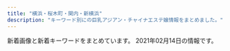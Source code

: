```yaml
---
title: "横浜・桜木町・関内・新横浜"
description: "キーワード別にの巨乳アジアン・チャイナエステ嬢情報をまとめました。"
---
```


新着画像と新着キーワードをまとめています。
2021年02月14日の情報です。

<DmmAffiliateIns />
<KeywordTable
  shops={
    [
    {
        "keywords": {
            "C": 14
        },
        "station": "JR\u6771\u795e\u5948\u5ddd\u99c5",
        "img_links": [
            "http://www.sh-riraku113.xyz/static/picture/room4.png",
            "http://www.sh-riraku113.xyz/uploads/201005/1-201005161544K5.jpg",
            "http://www.sh-riraku113.xyz/static/picture/infor.png",
            "http://www.sh-riraku113.xyz/uploads/201005/1-2010051615301I.jpg",
            "http://www.sh-riraku113.xyz/static/picture/tit-gat.png",
            "http://www.sh-riraku113.xyz/static/picture/tite-staff.png",
            "http://www.sh-riraku113.xyz/uploads/201005/1-201005161500127.jpg",
            "http://www.sh-riraku113.xyz/uploads/201005/1-201005161513F8.jpg",
            "http://www.sh-riraku113.xyz/static/picture/tit-new.png",
            "http://www.sh-riraku113.xyz/static/picture/room2.png",
            "http://www.sh-riraku113.xyz/static/picture/tit-pick.png",
            "http://www.sh-riraku113.xyz/static/picture/room1.png",
            "http://www.sh-riraku113.xyz/static/picture/room3.png",
            "http://www.sh-riraku113.xyz/static/picture/info.png",
            "http://www.sh-riraku113.xyz/static/picture/top.png",
            "http://www.sh-riraku113.xyz/static/picture/tit-infor.png"
        ],
        "name": "\u30ec\u30a4\u30f3\u30dc\u30fc\u8679",
        "url": "http://www.sh-riraku113.xyz/"
    },
    {
        "name": "\u68ee\u82d1",
        "img_links": [
            "http://morien.este.work/top.jpg",
            "http://morien.este.work/2/uploadimg/1574764277.jpg",
            "http://morien.este.work/mens-esthe.png",
            "http://morien.este.work/2/uploadimg/1577672563.jpg",
            "http://morien.este.work/2/uploadimg/1594704743.jpg",
            "http://morien.este.work/2/uploadimg/1565558725.jpg",
            "http://morien.este.work/2/uploadimg/1578366879.jpg"
        ],
        "keywords": {
            "C": 6,
            "87": 6,
            "85": 12,
            "D": 24,
            "83": 12
        },
        "url": "http://morien.este.work/",
        "station": "\u53cd\u753a\u99c5"
    },
    {
        "img_links": [
            "http://www.ipuyvyta.xyz/uploads/200103/1-2001031G10c34.jpg",
            "http://www.ipuyvyta.xyz/picture/s_staff.jpg",
            "http://www.ipuyvyta.xyz/picture/room1.jpg",
            "http://www.ipuyvyta.xyz/uploads/200527/1-20052G310025O.jpg",
            "http://www.ipuyvyta.xyz/uploads/190522/1-1Z52215030T15.jpg",
            "http://www.ipuyvyta.xyz/picture/s_pick.png",
            "http://www.ipuyvyta.xyz/picture/room2.jpg",
            "http://www.ipuyvyta.xyz/picture/s1.jpg",
            "http://www.ipuyvyta.xyz/uploads/201113/1-2011131413242P.jpg",
            "http://www.ipuyvyta.xyz/picture/relax.jpg",
            "http://www.ipuyvyta.xyz/uploads/210128/1-21012Q351103P.jpg",
            "http://www.ipuyvyta.xyz/uploads/200324/1-200324153552608.jpg",
            "http://www.ipuyvyta.xyz/uploads/201117/1-20111G24541418.jpg",
            "http://www.ipuyvyta.xyz/uploads/200527/1-20052G30953430.jpg",
            "http://www.ipuyvyta.xyz/picture/mobile.jpg",
            "http://www.ipuyvyta.xyz/picture/s_news.png",
            "http://www.ipuyvyta.xyz/uploads/200324/1-20032415352ab.jpg",
            "http://www.ipuyvyta.xyz/uploads/190806/1-1ZP61F113Z0.jpg",
            "http://www.ipuyvyta.xyz/uploads/200103/1-2001031G043127.jpg",
            "http://www.ipuyvyta.xyz/uploads/190705/1-1ZF5141109322.jpg",
            "http://www.ipuyvyta.xyz/picture/room3.jpg",
            "http://www.ipuyvyta.xyz/uploads/200103/1-2001031G131213.jpg",
            "http://www.ipuyvyta.xyz/uploads/201016/1-201016155304955.jpg",
            "http://www.ipuyvyta.xyz/picture/room4.jpg",
            "http://www.ipuyvyta.xyz/uploads/201016/1-201016155320S7.jpg",
            "http://www.ipuyvyta.xyz/uploads/201113/1-2011131412332R.jpg",
            "http://www.ipuyvyta.xyz/picture/s3.jpg",
            "http://www.ipuyvyta.xyz/uploads/201117/1-20111G24513940.jpg",
            "http://www.ipuyvyta.xyz/uploads/210128/1-21012Q3504A53.jpg",
            "http://www.ipuyvyta.xyz/picture/top.png"
        ],
        "keywords": {
            "86": 1,
            "D": 2,
            "82": 7,
            "85": 1,
            "C": 7
        },
        "station": "JR\u6771\u795e\u5948\u5ddd\u99c5\u897f\u53e3",
        "url": "http://www.ipuyvyta.xyz/",
        "name": "\u7652\u3057\u306e\u697d\u5712"
    },
    {
        "station": "JR\u4e2d\u5c71\u99c5\u5317\u53e3",
        "keywords": {
            "E": 2,
            "87": 1,
            "86": 1,
            "88": 1,
            "84": 1,
            "D": 2,
            "C": 15
        },
        "img_links": [
            "http://iyashi-tenshi.work/i/img/acc-2.png",
            "http://iyashi-tenshi.work/img/sta11.jpg",
            "http://iyashi-tenshi.work/img/IMG_1709.jpg",
            "http://iyashi-tenshi.work/i/img/acc-3.png",
            "http://iyashi-tenshi.work/i/img/sta13.jpg",
            "http://iyashi-tenshi.work/i/img/r5.jpg",
            "http://iyashi-tenshi.work/img/head.png",
            "http://iyashi-tenshi.work/i/img/acc-5.jpg",
            "http://iyashi-tenshi.work/i/img/sta11.jpg",
            "http://iyashi-tenshi.work/i/img/r4.jpg",
            "http://iyashi-tenshi.work/img/c1.jpg",
            "http://iyashi-tenshi.work/i/img/sta12.jpg",
            "http://iyashi-tenshi.work/img/st11.jpg",
            "http://iyashi-tenshi.work/img/IMG_17480.jpg",
            "http://iyashi-tenshi.work/img/sta13.jpg",
            "http://iyashi-tenshi.work/img/st10.jpg",
            "http://iyashi-tenshi.work/img/bottom.png",
            "http://iyashi-tenshi.work/i/img/st10.jpg",
            "http://iyashi-tenshi.work/img/st12.jpg",
            "http://iyashi-tenshi.work/img/sta12.jpg",
            "http://iyashi-tenshi.work/i/img/acc-1.jpg",
            "http://iyashi-tenshi.work/img/IMG_17410.jpg",
            "http://iyashi-tenshi.work/i/img/r2.jpg",
            "http://iyashi-tenshi.work/i/img/acc-4.png",
            "http://iyashi-tenshi.work/img/sta10.jpg",
            "http://iyashi-tenshi.work/i/img/r1.jpg",
            "http://iyashi-tenshi.work/img/mo.png",
            "http://iyashi-tenshi.work/img/nos.jpg",
            "http://iyashi-tenshi.work/i/img/sta10.jpg",
            "http://iyashi-tenshi.work/img/st13.jpg",
            "http://iyashi-tenshi.work/i/img/r3.jpg"
        ],
        "name": "\u7652\u3057\u306e\u5929\u4f7f",
        "url": "http://iyashi-tenshi.work/"
    },
    {
        "url": "http://e-yozakura.xyz/",
        "station": "JR\u95a2\u5185\u99c5\u5317\u53e3",
        "img_links": [
            "http://e-yozakura.xyz/images/top.jpg",
            "http://e-yozakura.xyz/images/yuka.jpg",
            "http://e-yozakura.xyz/images/r5.jpg",
            "http://e-yozakura.xyz/images/htm.jpg",
            "http://e-yozakura.xyz/images/r8.jpg",
            "http://e-yozakura.xyz/images/tite-staff.jpg",
            "http://e-yozakura.xyz/images/bj_03.jpg",
            "http://e-yozakura.xyz/images/g2.jpg",
            "http://e-yozakura.xyz/images/slide3.png",
            "http://e-yozakura.xyz/images/g9.jpg",
            "http://e-yozakura.xyz/images/ll.jpg",
            "http://e-yozakura.xyz/images/r2.jpg",
            "http://e-yozakura.xyz/images/g4.jpg",
            "http://e-yozakura.xyz/images/sa.jpg",
            "http://e-yozakura.xyz/images/g0.jpg",
            "http://e-yozakura.xyz/images/r3.jpg",
            "http://e-yozakura.xyz/images/g5.jpg",
            "http://e-yozakura.xyz/images/hua.jpg",
            "http://e-yozakura.xyz/images/r7.jpg",
            "http://e-yozakura.xyz/images/mobile.png",
            "http://e-yozakura.xyz/images/g8.jpg",
            "http://e-yozakura.xyz/images/slide2.png",
            "http://e-yozakura.xyz/images/g1.jpg",
            "http://e-yozakura.xyz/images/hh.jpg",
            "http://e-yozakura.xyz/images/slide1.png",
            "http://e-yozakura.xyz/images/r1.jpg",
            "http://e-yozakura.xyz/images/r4.jpg",
            "http://e-yozakura.xyz/images/news01.png",
            "http://e-yozakura.xyz/images/m1.jpg",
            "http://e-yozakura.xyz/images/news03.png",
            "http://e-yozakura.xyz/images/r6.jpg",
            "http://e-yozakura.xyz/images/t.jpg",
            "http://e-yozakura.xyz/images/bj_01.jpg",
            "http://e-yozakura.xyz/images/12.jpg",
            "http://e-yozakura.xyz/images/ai.jpg",
            "http://e-yozakura.xyz/images/yuk.jpg"
        ],
        "keywords": {},
        "name": "\u591c\u685c\uff5e\u3088\u3056\u304f\u3089\uff5e"
    },
    {
        "station": "\u65e5\u30ce\u51fa\u753a\u99c5",
        "keywords": {},
        "img_links": [
            "http://www.est-baby.work/images/koko_200x40.png",
            "http://www.est-baby.work/images/int2.jpg",
            "http://www.est-baby.work/images/tgirl.jpg",
            "http://www.est-baby.work/img/yuki1.png",
            "http://www.est-baby.work/images/menu/interior.png",
            "http://www.est-baby.work/images/int1.jpg",
            "http://www.est-baby.work/images/tr.jpg",
            "http://www.est-baby.work/staff/sizuka.jpg",
            "http://www.est-baby.work/images/sys2.jpg",
            "http://www.est-baby.work/images/6.jpg",
            "http://www.est-baby.work/images/8.jpg",
            "http://www.est-baby.work/images/menu/staff.png",
            "http://www.est-baby.work/images/news.jpg",
            "http://www.est-baby.work/staff/yuki.jpg",
            "http://www.est-baby.work/images/sisu.jpg",
            "http://www.est-baby.work/staff/kaori.jpg",
            "http://www.est-baby.work/images/interior_t.jpg",
            "http://www.est-baby.work/staff/koko.jpg",
            "http://www.est-baby.work/img/nana1.png",
            "http://www.est-baby.work/images/7.jpg",
            "http://www.est-baby.work/images/sys4.jpg",
            "http://www.est-baby.work/img/sizuka1.png",
            "http://www.est-baby.work/img/kaori1.png",
            "http://www.est-baby.work/images/3.jpg",
            "http://www.est-baby.work/img/koko1.png",
            "http://www.est-baby.work/images/sys1.jpg",
            "http://www.est-baby.work/images/menu/top.png",
            "http://www.est-baby.work/img/yuki2.png",
            "http://www.est-baby.work/staff/nana.jpg",
            "http://www.est-baby.work/images/staff_t.jpg",
            "http://www.est-baby.work/images/sys3.jpg",
            "http://www.est-baby.work/images/1.jpg",
            "http://www.est-baby.work/images/head.jpg"
        ],
        "name": "\u7652\uff5e\u3044\u3084\u3057\uff5e",
        "url": "http://www.est-baby.work/"
    },
    {
        "img_links": [
            "https://kannai-mensesthe.com/staff/mika-l1.jpg",
            "https://kannai-mensesthe.com/room/4-s.jpg",
            "https://kannai-mensesthe.com/staff/mika-s1.jpg",
            "https://kannai-mensesthe.com/staff/maki-s1.jpg",
            "https://kannai-mensesthe.com/room/3-l.jpg",
            "https://kannai-mensesthe.com/room/2-s.jpg",
            "https://kannai-mensesthe.com/button/staff.png",
            "https://hamamatsucho-esthe.work/icon/google_plus.png",
            "https://kannai-mensesthe.com/room/esthe1.jpg",
            "https://hamamatsucho-esthe.work/icon/line.png",
            "https://kannai-mensesthe.com/icon/facebook.png",
            "https://kannai-mensesthe.com/room/1-s.jpg",
            "https://kannai-mensesthe.com/images/main1.jpg",
            "https://kannai-mensesthe.com/staff/sora-s1.jpg",
            "https://kannai-mensesthe.com/staff/koko-s1.jpg",
            "https://kannai-mensesthe.com/room/4-l.jpg",
            "https://kannai-mensesthe.com/icon/line.png",
            "http://kannai-mensesthe.com/images/flower.png",
            "https://kannai-mensesthe.com/button/blog.png",
            "https://kannai-mensesthe.com/staff/haru-s1.jpg",
            "https://kannai-mensesthe.com/staff/haru-l1.jpg",
            "https://kannai-mensesthe.com/staff/risa-s1.jpg",
            "https://kannai-mensesthe.com/room/2-l.jpg",
            "https://kannai-mensesthe.com/room/1-l.jpg",
            "https://kannai-mensesthe.com/room/esthe2.jpg",
            "https://kannai-mensesthe.com/staff/maki-l1.jpg",
            "https://kannai-mensesthe.com//images/footer-r.png",
            "https://kannai-mensesthe.com/button/home.png",
            "https://kannai-mensesthe.com/images/footer-l.png",
            "https://kannai-mensesthe.com/2019/11/10/1.jpg",
            "https://kannai-mensesthe.com/staff/koko-l1.jpg",
            "https://kannai-mensesthe.com/staff/sora-l1.jpg",
            "https://kannai-mensesthe.com/images/flower.png",
            "https://kannai-mensesthe.com/room/esthe3.jpg",
            "https://hamamatsucho-esthe.work/icon/facebook.png",
            "https://kannai-mensesthe.com/icon/google_plus.png",
            "https://kannai-mensesthe.com/images/clear.png",
            "https://kannai-mensesthe.com/2019/12/03/risa-s1.jpg",
            "https://kannai-mensesthe.com/icon/twitter.png",
            "https://kannai-mensesthe.com/room/3-s.jpg",
            "https://kannai-mensesthe.com/staff/risa-l1.jpg",
            "https://hamamatsucho-esthe.work/icon/twitter.png",
            "https://kannai-mensesthe.com/images/main-sp.jpg"
        ],
        "keywords": {
            "90": 28,
            "88": 14
        },
        "name": "Olive",
        "station": "JR\u95a2\u5185\u99c5",
        "url": "http://kannai-mensesthe.com/"
    },
    {
        "keywords": {
            "86": 10,
            "D": 15,
            "83": 5,
            "85": 5,
            "C": 5
        },
        "name": "\u3055\u304f\u3089",
        "station": "\u83ca\u540d\u99c5\u897f\u53e3",
        "img_links": [
            "http://sakura.reraku.work/images/info2.jpg",
            "http://sakura.reraku.work/images/room2.jpg",
            "http://sakura.reraku.work/images/info.jpg",
            "http://sakura.reraku.work/photos/sites/48/2020/06/2020060308124264.jpg",
            "http://sakura.reraku.work/images/s_news.jpg",
            "http://sakura.reraku.work/photos/sites/48/2020/06/2020060308124485.jpg",
            "http://sakura.reraku.work/images/room4.jpg",
            "http://sakura.reraku.work/photos/sites/48/2020/06/2020060308123910.jpg",
            "http://sakura.reraku.work/images/s_staff.png",
            "http://sakura.reraku.work/images/mobile.jpg",
            "http://sakura.reraku.work/images/top.png",
            "http://sakura.reraku.work/photos/sites/48/2020/06/202006030812418.jpg",
            "http://sakura.reraku.work/images/room1.jpg",
            "http://sakura.reraku.work/images/s_link.png",
            "http://sakura.reraku.work/images/room3.jpg",
            "http://sakura.reraku.work/images/s3.jpg"
        ],
        "url": "http://sakura.reraku.work/"
    },
    {
        "name": "\u6765\u5922\uff5e\u30e9\u30a4\u30e0\uff5e",
        "url": "http://raimu.ests.jp/",
        "keywords": {
            "D": 24,
            "84": 6,
            "87": 6,
            "86": 12
        },
        "station": "JR\u6771\u795e\u5948\u5ddd\u99c5\u897f\u53e3",
        "img_links": [
            "http://raimu.ests.jp/images/pick_bj1.jpg",
            "http://raimu.ests.jp/photos/sites/7/2020/12/2020121508002842.jpg",
            "http://raimu.ests.jp/images/hua.png",
            "http://raimu.ests.jp/images/nbj1.jpg",
            "http://raimu.ests.jp/images/room1.jpg",
            "http://raimu.ests.jp/images/pick_bj3.jpg",
            "http://raimu.ests.jp/images/s_face.jpg",
            "http://raimu.ests.jp/images/nbj3.jpg",
            "http://raimu.ests.jp/images/1.jpg",
            "http://raimu.ests.jp/images/room4.jpg",
            "http://raimu.ests.jp/images/new.jpg",
            "http://raimu.ests.jp/images/s_service.jpg",
            "http://raimu.ests.jp/images/s_staff.jpg",
            "http://raimu.ests.jp/images/mobile.jpg",
            "http://raimu.ests.jp/photos/sites/7/2020/12/2020121307012443.jpg",
            "http://raimu.ests.jp/photos/sites/7/2020/12/2020121307334187.jpg",
            "http://raimu.ests.jp/images/room2.jpg",
            "http://raimu.ests.jp/photos/sites/7/2020/12/2020121307334124.jpg",
            "http://raimu.ests.jp/images/s_pick.jpg",
            "http://raimu.ests.jp/images/service.png",
            "http://raimu.ests.jp/images/room3.jpg",
            "http://raimu.ests.jp/images/s_link.jpg",
            "http://raimu.ests.jp/images/top.png",
            "http://raimu.ests.jp/images/s_blog.jpg"
        ]
    },
    {
        "url": "http://xn--cckubj6bwie8h7e.net/",
        "img_links": [
            "http://xn--cckubj6bwie8h7e.net/images/cg01.jpg",
            "http://xn--cckubj6bwie8h7e.net/images/flower.png",
            "http://xn--cckubj6bwie8h7e.net/images/esthe7.jpg",
            "http://xn--cckubj6bwie8h7e.net/images/cg04.jpg",
            "http://xn--cckubj6bwie8h7e.net/images/esthe1.jpg",
            "http://xn--cckubj6bwie8h7e.net/images/r1.jpg",
            "http://xn--cckubj6bwie8h7e.net/images/r4.jpg",
            "http://xn--cckubj6bwie8h7e.net/images/footer-l.png",
            "http://xn--cckubj6bwie8h7e.net/images/main1.jpg",
            "http://xn--cckubj6bwie8h7e.net/images/cg05.jpg",
            "http://xn--cckubj6bwie8h7e.net/link/menlog.jpg",
            "http://xn--cckubj6bwie8h7e.net/images/cg02.jpg",
            "http://xn--cckubj6bwie8h7e.net/images/r2.jpg",
            "http://xn--cckubj6bwie8h7e.net/images/footer-r.png",
            "http://xn--cckubj6bwie8h7e.net/images/home.png",
            "http://xn--cckubj6bwie8h7e.net/images/line.png",
            "http://xn--cckubj6bwie8h7e.net/images/link.png",
            "http://xn--cckubj6bwie8h7e.net/images/cg03.jpg",
            "http://xn--cckubj6bwie8h7e.net/images/google_plus.png",
            "http://xn--cckubj6bwie8h7e.net/images/facebook.png",
            "http://xn--cckubj6bwie8h7e.net/images/staff.png",
            "http://xn--cckubj6bwie8h7e.net/images/esthe6.jpg",
            "http://xn--cckubj6bwie8h7e.net/images/clear.png",
            "http://xn--cckubj6bwie8h7e.net/images/esthe4.jpg",
            "http://xn--cckubj6bwie8h7e.net/images/esthe3.jpg",
            "http://xn--cckubj6bwie8h7e.net/images/r3.jpg",
            "http://xn--cckubj6bwie8h7e.net/images/esthe2.jpg",
            "http://xn--cckubj6bwie8h7e.net/images/twitter.png",
            "http://xn--cckubj6bwie8h7e.net/images/main-sp.jpg",
            "http://xn--cckubj6bwie8h7e.net/images/header3.png"
        ],
        "station": "JR\u65b0\u6a2a\u6d5c\u99c58\u756a\u51fa\u53e3",
        "keywords": {},
        "name": "IRIS"
    },
    {
        "keywords": {
            "85": 31,
            "84": 17,
            "86": 31,
            "C": 67,
            "D": 31,
            "87": 15,
            "83": 13
        },
        "img_links": [
            "http://www.shine-es.info/public/image/20201009/20201009012403_82863.jpg",
            "http://www.shine-es.info/img/top/nav_04.jpg",
            "http://www.shine-es.info/public/image/20191007/20191007000800_55460.png",
            "http://www.shine-es.info/img/top/pic-1.png",
            "http://www.shine-es.info/public/image/20210126/20210126012525_25271.png",
            "http://www.shine-es.info/public/image/20200901/20200901124912_14983.jpg",
            "http://www.shine-es.info/public/image/20180806/20180806021646_71312.jpeg",
            "http://www.shine-es.info/public/image/20200225/20200225013302_28274.png",
            "http://www.shine-es.info/img/top/koko.png",
            "http://www.shine-es.info/img/top/mobile.jpg",
            "http://www.shine-es.info/public/image/20180426/20180426161222_54119.jpg",
            "http://www.shine-es.info/public/image/20180524/20180524214431_17082.jpg",
            "http://www.shine-es.info/img/top/nav_07.jpg",
            "http://www.shine-es.info/public/image/20180514/20180514161320_29646.jpg",
            "http://www.shine-es.info/public/image/20180524/20180524214818_14591.jpeg",
            "http://www.shine-es.info/public/image/20180524/20180524214652_54672.jpeg",
            "http://www.shine-es.info/img/top/nav_09.jpg",
            "http://www.shine-es.info/public/image/20201030/20201030141055_73595.jpg",
            "http://www.shine-es.info/public/image/20200901/20200901125021_47269.jpg",
            "http://www.shine-es.info/public/image/20200420/20200420174944_96356.jpeg",
            "http://www.shine-es.info/public/image/20201107/20201107124509_92438.png",
            "http://www.shine-es.info/public/image/20180524/20180524214610_38863.jpeg",
            "http://www.shine-es.info/public/image/20200420/20200420174959_97231.jpeg",
            "http://www.shine-es.info/img/top/pic-3.jpg",
            "http://www.shine-es.info/public/image/20180806/20180806021637_66262.jpeg",
            "http://www.shine-es.info/public/image/20210204/20210204005557_55265.png",
            "http://www.shine-es.info/img/top/pic-1.jpg",
            "http://www.shine-es.info/public/image/20191129/20191129184548_44783.jpg",
            "http://www.shine-es.info/public/image/20191007/20191007000751_26360.jpg",
            "http://www.shine-es.info/public/image/20200625/20200625164158_20466.jpg",
            "http://www.shine-es.info/img/top/nav_03.jpg",
            "http://www.shine-es.info/public/image/20201020/20201020190438_86333.png",
            "http://www.shine-es.info/public/image/20200505/20200505002649_53549.png",
            "http://www.shine-es.info/public/image/20180528/20180528013047_54119.jpg",
            "http://www.shine-es.info/public/image/20180524/20180524214747_75881.jpeg",
            "http://www.shine-es.info/public/image/20200420/20200420175008_44399.jpeg",
            "http://www.shine-es.info/public/image/20191009/20191009171341_70954.jpg",
            "http://www.shine-es.info/public/image/20201113/20201113010109_63246.png",
            "http://www.shine-es.info/public/image/20180426/20180426160348_68419.jpg",
            "http://www.shine-es.info/public/image/20201210/20201210131428_47249.png",
            "http://www.shine-es.info/public/image/20191123/20191123005624_21397.jpg",
            "http://www.shine-es.info/img/system/campaign3.png",
            "http://www.shine-es.info/img/top/nav_06.jpg",
            "http://www.shine-es.info/public/image/20200926/20200926005843_52680.jpg",
            "http://www.shine-es.info/img/top/nav_05.jpg",
            "http://www.shine-es.info/public/image/20191009/20191009171328_21361.jpg",
            "http://www.shine-es.info/public/image/20191123/20191123005615_48887.jpg",
            "http://www.shine-es.info/public/image/20190406/20190406214019_72078.jpg",
            "http://www.shine-es.info/public/image/20190617/20190617002036_61596.jpg",
            "http://www.shine-es.info/public/image/20180426/20180426160618_24358.jpg",
            "http://www.shine-es.info/public/image/20200120/20200120014129_44289.jpg",
            "http://www.shine-es.info/img/top/pic-2.jpg",
            "http://www.shine-es.info/public/image/20200816/20200816001546_39857.jpg",
            "http://www.shine-es.info/public/image/20190827/20190827011025_93525.jpg",
            "http://www.shine-es.info/public/image/20190617/20190617002029_84673.jpg",
            "http://www.shine-es.info/public/image/20181128/20181128190142_51228.jpeg",
            "http://www.shine-es.info/public/image/20201130/20201130150442_88111.jpg"
        ],
        "url": "http://www.shine-es.info/",
        "name": "SRP",
        "station": "JR\u65b0\u6a2a\u6d5c\u99c5\u5317\u53e3"
    },
    {
        "url": "http://ruby.est.cm/",
        "name": "\u30eb\u30d3\u30fc",
        "keywords": {
            "D": 12,
            "C": 10,
            "85": 8,
            "86": 4
        },
        "img_links": [
            "http://ruby.est.cm/images/bian.jpg",
            "http://ruby.est.cm/photos/sites/66/2020/10/2020103101574030.jpg",
            "http://ruby.est.cm/images/service.jpg",
            "http://ruby.est.cm/photos/sites/66/2020/08/2020080509321890.jpg",
            "http://ruby.est.cm/photos/sites/66/2020/08/2020083107485498.jpg",
            "http://ruby.est.cm/images/s_staff.png",
            "http://ruby.est.cm/images/nei_bj1.png",
            "http://ruby.est.cm/images/news.png",
            "http://ruby.est.cm/images/top.jpg",
            "http://ruby.est.cm/images/mobile.jpg"
        ],
        "station": "JR\u6771\u795e\u5948\u5ddd\u99c5\u897f\u53e3"
    },
    {
        "station": "JR\u95a2\u5185\u99c5\u5317\u53e3",
        "url": "http://www.playa.work/",
        "name": "St.Playa \uff5e\u8056\u30d7\u30e9\u30e4\uff5e",
        "keywords": {},
        "img_links": [
            "http://www.playa.work/images/5.jpg",
            "http://www.playa.work/images/b1.jpg",
            "http://www.playa.work/images/6.jpg",
            "http://www.playa.work/images/main_top.jpg",
            "http://www.playa.work/images/mobile.jpg",
            "http://www.playa.work/images/int1.png",
            "http://www.playa.work/images/news.png",
            "http://www.playa.work/img/yuri1.jpg",
            "http://www.playa.work/images/main_footer.jpg",
            "http://www.playa.work/images/2.jpg",
            "http://www.playa.work/images/interior_t.jpg",
            "http://www.playa.work/img/koko1.jpg",
            "http://www.playa.work/img/rumi1.jpg",
            "http://www.playa.work/images/int2.png",
            "http://www.playa.work/images/3.jpg",
            "http://www.playa.work/img/risa1.jpg",
            "http://www.playa.work/images/staff_t.jpg",
            "http://www.playa.work/images/b2.jpg",
            "http://www.playa.work/images/1.jpg",
            "http://www.playa.work/images/ta.jpg",
            "http://www.playa.work/img/nana1.jpg",
            "http://www.playa.work/images/s1.png",
            "http://www.playa.work/images/head.jpg",
            "http://www.playa.work/images/4.jpg",
            "http://www.playa.work/images/b3.jpg",
            "http://www.playa.work/img/emi1.jpg"
        ]
    },
    {
        "name": "Rose Color\uff5e\u30ed\u30fc\u30ba\u30ab\u30e9\u30fc\uff5e",
        "img_links": [
            "http://www.rose-color.info/img/link2.jpg",
            "http://www.rose-color.info/public/image/20210126/20210126011220_75981.png",
            "http://www.rose-color.info/img/gtop.jpg",
            "http://www.rose-color.info/public/image/20190509/20190509145858_80062.jpg",
            "http://www.rose-color.info/public/image/20190509/20190509145904_79944.jpg",
            "http://www.rose-color.info/img/gback.jpg",
            "http://www.rose-color.info/public/image/20190819/20190819122724_17981.png",
            "http://www.rose-color.info/img/sys.jpg",
            "http://www.rose-color.info/public/image/20201009/20201009005900_97376.jpg",
            "http://www.rose-color.info/img/koko.png",
            "http://www.rose-color.info/public/image/20190517/20190517212507_39342.jpg",
            "http://www.rose-color.info/public/image/20190509/20190509145323_81608.jpg",
            "http://www.rose-color.info/public/image/20210204/20210204004224_97903.png",
            "http://www.rose-color.info/public/image/20190924/20190924151957_88257.jpg",
            "http://www.rose-color.info/public/image/20190509/20190509151712_73273.jpg",
            "http://www.rose-color.info/public/image/20190922/20190922200457_51255.jpeg",
            "http://www.rose-color.info/public/image/20200624/20200624132622_25845.jpg",
            "http://www.rose-color.info/img/link1.jpg",
            "http://www.rose-color.info/public/image/20201210/20201210130347_71702.png",
            "http://www.rose-color.info/public/image/20201130/20201130144441_16819.jpg",
            "http://www.rose-color.info/public/image/20200417/20200417025857_20118.png",
            "http://www.rose-color.info/public/image/20190509/20190509140857_11715.jpg",
            "http://www.rose-color.info/public/image/20190922/20190922200505_21149.jpeg",
            "http://www.rose-color.info/public/image/20190509/20190509140935_98972.jpg",
            "http://www.rose-color.info/public/image/20190509/20190509140925_63726.jpg",
            "http://www.rose-color.info/public/image/20201020/20201020184710_30595.png",
            "http://www.rose-color.info/public/image/20190509/20190509151145_51237.jpg",
            "http://www.rose-color.info/public/image/20201113/20201113005050_58373.png",
            "http://www.rose-color.info/public/image/20201007/20201007120913_18836.jpg",
            "http://www.rose-color.info/public/image/20201014/20201014160847_32283.jpg",
            "http://www.rose-color.info/public/image/20190509/20190509145318_30201.jpg",
            "http://www.rose-color.info/public/image/20190509/20190509145639_35576.jpg",
            "http://www.rose-color.info/public/image/20190509/20190509151815_26133.jpg",
            "http://www.rose-color.info/public/image/20190509/20190509150501_74550.jpg",
            "http://www.rose-color.info/public/image/20190517/20190517212433_70632.jpg",
            "http://www.rose-color.info/public/image/20190509/20190509140913_93259.jpg",
            "http://www.rose-color.info/public/image/20190517/20190517212453_15511.jpg",
            "http://www.rose-color.info/public/image/20201107/20201107123935_72522.png",
            "http://www.rose-color.info/public/image/20190509/20190509150319_28745.jpg",
            "http://www.rose-color.info/public/image/20191025/20191025151602_11534.jpg",
            "http://www.rose-color.info/public/image/20190509/20190509160519_55359.jpg",
            "http://www.rose-color.info/public/image/20200926/20200926023207_93288.jpg"
        ],
        "url": "http://www.rose-color.info/",
        "station": "JR\u65b0\u6a2a\u6d5c\u99c5\u5317\u53e3",
        "keywords": {
            "F": 4,
            "85": 13,
            "86": 37,
            "C": 62,
            "E": 6,
            "87": 37,
            "89": 3,
            "D": 18
        }
    },
    {
        "keywords": {},
        "station": "JR\u4e2d\u5c71\u99c5",
        "img_links": [
            "http://yuga.estx.net/staff/3/1.jpg",
            "http://yuga.estx.net/staff/1/1.jpg",
            "http://yuga.estx.net/images/main_09.jpg",
            "http://yuga.estx.net/images/staff_12.jpg",
            "http://yuga.estx.net/images/noimage.jpg",
            "http://yuga.estx.net/images/main_05.jpg",
            "http://yuga.estx.net/images/info_12.jpg",
            "http://yuga.estx.net/images/staff_16.jpg",
            "http://yuga.estx.net/staff/2/1.jpg",
            "http://yuga.estx.net/images/main_10.jpg",
            "http://yuga.estx.net/images/main_07.jpg",
            "http://yuga.estx.net/images/main_12.jpg",
            "http://yuga.estx.net/images/main_08.jpg",
            "http://yuga.estx.net/images/main_14.jpg",
            "http://yuga.estx.net/images/main_19.jpg",
            "http://yuga.estx.net/images/main_13.jpg",
            "http://yuga.estx.net/images/main_11.jpg",
            "http://yuga.estx.net/images/main_03.jpg",
            "http://yuga.estx.net/images/main_06.jpg",
            "http://yuga.estx.net/images/main_15.jpg",
            "http://yuga.estx.net/images/main_16.jpg",
            "http://yuga.estx.net/staff/4/1.jpg"
        ],
        "name": "\u512a\u96c5\uff5e\u3086\u3046\u304c\uff5e",
        "url": "http://yuga.estx.net/"
    },
    {
        "img_links": [
            "http://relax-massage.pink/images/sw_tel.png",
            "http://relax-massage.pink/images/sns_9_pink.jpg",
            "http://relax-massage.pink/images/con01.jpg",
            "http://relax-massage.pink/images/mainvisual_02.jpg",
            "http://relax-massage.pink/images/con02.jpg",
            "http://relax-massage.pink/images/con03.jpg",
            "http://relax-massage.pink/images/sys03.jpg",
            "http://relax-massage.pink/images/sys02.jpg",
            "http://relax-massage.pink/images/cg07.jpg",
            "http://relax-massage.pink/images/icon_new.png",
            "http://relax-massage.pink/images/req_03.jpg",
            "http://relax-massage.pink/images/mainvisual_01.jpg",
            "http://relax-massage.pink/images/cg05.jpg",
            "http://relax-massage.pink/images/cg04.jpg",
            "http://relax-massage.pink/images/head_interior.jpg",
            "http://relax-massage.pink/images/sw_home.png",
            "http://relax-massage.pink/images/mainvisual_01_s.jpg",
            "http://relax-massage.pink/images/cg03.jpg",
            "http://relax-massage.pink/images/trigger.jpg",
            "http://relax-massage.pink/images/cg06.jpg",
            "http://relax-massage.pink/images/sys01.jpg",
            "http://relax-massage.pink/images/cg01.jpg",
            "http://relax-massage.pink/images/head_therapist.jpg",
            "http://relax-massage.pink/images/cg02.jpg"
        ],
        "station": "JR\u6771\u795e\u5948\u5ddd\u99c5\u897f\u53e3",
        "url": "http://relax-massage.pink/",
        "keywords": {},
        "name": "\u30a2\u30f3\u30b8\u30e5"
    },
    {
        "img_links": [
            "http://www.sunflower-kannai.com/files/034.jpg",
            "http://www.sunflower-kannai.com/files/006.jpg",
            "http://www.sunflower-kannai.com/images/tre.jpg",
            "http://www.sunflower-kannai.com/files/022-02.jpg",
            "http://www.sunflower-kannai.com/images/sys1.jpg",
            "http://www.sunflower-kannai.com/images/info.jpg",
            "http://www.sunflower-kannai.com/images/slider04.jpg",
            "http://www.sunflower-kannai.com/files/004.jpg",
            "http://www.sunflower-kannai.com/files/014-02.jpg",
            "http://www.sunflower-kannai.com/images/slider02.jpg",
            "http://www.sunflower-kannai.com/images/int2.jpg",
            "http://www.sunflower-kannai.com/images/staff_t.jpg",
            "http://www.sunflower-kannai.com/files/028-02.jpg",
            "http://www.sunflower-kannai.com/images/faq_t.jpg",
            "http://www.sunflower-kannai.com/images/sys4.jpg",
            "http://www.sunflower-kannai.com/images/interior_t.jpg",
            "http://www.sunflower-kannai.com/images/sys2.jpg",
            "http://www.sunflower-kannai.com/images/slider09.jpg",
            "http://www.sunflower-kannai.com/files/014.jpg",
            "http://www.sunflower-kannai.com/files/003.jpg",
            "http://www.sunflower-kannai.com/images/staffback.jpg",
            "http://www.sunflower-kannai.com/files/026-02.jpg",
            "http://www.sunflower-kannai.com/files/022.jpg",
            "http://www.sunflower-kannai.com/images/slider06.jpg",
            "http://www.sunflower-kannai.com/files/013.jpg",
            "http://www.sunflower-kannai.com/images/int3.jpg",
            "http://www.sunflower-kannai.com/images/slider03.jpg",
            "http://www.sunflower-kannai.com/files/034-02.jpg",
            "http://www.sunflower-kannai.com/images/ac1.jpg",
            "http://www.sunflower-kannai.com/files/011.jpg",
            "http://www.sunflower-kannai.com/files/004-02.jpg",
            "http://www.sunflower-kannai.com/files/020.jpg",
            "http://www.sunflower-kannai.com/files/033.jpg",
            "http://www.sunflower-kannai.com/images/news.jpg",
            "http://www.sunflower-kannai.com/files/026.jpg",
            "http://www.sunflower-kannai.com/files/023-02.jpg",
            "http://www.sunflower-kannai.com/files/011-02.jpg",
            "http://www.sunflower-kannai.com/files/006-02.jpg",
            "http://www.sunflower-kannai.com/images/slider05.jpg",
            "http://www.sunflower-kannai.com/images/slider01.jpg",
            "http://www.sunflower-kannai.com/files/028.jpg",
            "http://www.sunflower-kannai.com/images/faq.jpg",
            "http://www.sunflower-kannai.com/images/sys3.jpg",
            "http://www.sunflower-kannai.com/images/slider08.jpg",
            "http://www.sunflower-kannai.com/files/003-02.jpg",
            "http://www.sunflower-kannai.com/files/033-02.jpg",
            "http://www.sunflower-kannai.com/images/ta.jpg",
            "http://www.sunflower-kannai.com/files/023.jpg",
            "http://www.sunflower-kannai.com/images/head.jpg",
            "http://www.sunflower-kannai.com/images/slider07.jpg",
            "http://www.sunflower-kannai.com/files/020-02.jpg",
            "http://www.sunflower-kannai.com/images/int1.jpg",
            "http://www.sunflower-kannai.com/files/013-02.jpg"
        ],
        "name": "Sunflower\uff5e\u30b5\u30f3\u30d5\u30e9\u30ef\u30fc\uff5e",
        "url": "http://www.sunflower-kannai.com/",
        "keywords": {
            "D": 26,
            "87": 20,
            "86": 6
        },
        "station": "JR\u95a2\u5185\u99c5\u5317\u53e3"
    },
    {
        "name": "\u767d\u3044\u96ea",
        "img_links": [
            "http://www.siroiyuki.mensest.com/files/001.jpg",
            "http://www.siroiyuki.mensest.com/images/top.png",
            "http://www.siroiyuki.mensest.com/files/002.jpg",
            "http://www.siroiyuki.mensest.com/files/004.jpg",
            "http://www.siroiyuki.mensest.com/images/sp_top.jpg",
            "http://www.siroiyuki.mensest.com/files/003.jpg"
        ],
        "station": "JR\u65b0\u6a2a\u6d5c\u99c5\u30a2\u30ea\u30fc\u30ca\u65b9\u9762\u53e3",
        "url": "http://www.siroiyuki.mensest.com/",
        "keywords": {
            "D": 18,
            "82": 6,
            "87": 12,
            "86": 6,
            "C": 17
        }
    },
    {
        "keywords": {
            "C": 7
        },
        "name": "Honey honey",
        "station": "\u5b50\u5b89\u99c5",
        "url": "http://iroha.space/",
        "img_links": [
            "http://iroha.space/_src/51086354/wechatimg2504.jpg",
            "http://iroha.space/_src/51086355/wechatimg2504.jpg",
            "http://iroha.space/_src/51086357/line3.jpg",
            "http://iroha.space/_src/51086079/2_20201228151214294.jpg",
            "http://iroha.space/_src/51086366/wechatimg2294_20201217123431959.jpg",
            "http://iroha.space/_src/51086078/1_20201228151214162.jpg",
            "http://iroha.space/_src/51086164/33.jpg",
            "http://iroha.space/_src/51086148/navi_01.jpg",
            "http://iroha.space/_src/51086166/55.jpg",
            "http://iroha.space/_src/51086140/sign.png",
            "http://iroha.space/_src/51086364/line3.jpg",
            "http://iroha.space/_src/51086151/navi_04.jpg",
            "http://iroha.space/_src/51086351/wechatimg2289_20201217123431920.jpg",
            "http://iroha.space/_src/51086100/4_20201228151214277.jpg",
            "http://iroha.space/_src/51086298/wechatimg2294_20201217123431959.jpg",
            "http://iroha.space/_src/51086081/navi_01.jpg",
            "http://iroha.space/_src/51086114/sign.png",
            "http://iroha.space/_src/51086149/navi_02.jpg",
            "http://iroha.space/_src/51086112/line3.jpg",
            "http://iroha.space/_src/51086367/wechatimg2294_20201217123431959.jpg",
            "http://iroha.space/_src/51086101/5_20201228151214287.jpg",
            "http://iroha.space/_src/51086091/navi_06.jpg",
            "http://iroha.space/_src/51086087/navi_03.jpg",
            "http://iroha.space/_src/51086162/11.jpg",
            "http://iroha.space/_src/51086156/2.jpg",
            "http://iroha.space/_src/51086102/sign.png",
            "http://iroha.space/_src/51086152/navi_05.jpg",
            "http://iroha.space/_src/51086360/wechatimg2504.jpg",
            "http://iroha.space/_src/51086163/22.jpg",
            "http://iroha.space/_src/51086368/line3.jpg",
            "http://iroha.space/_src/51086153/navi_06.jpg",
            "http://iroha.space/_src/51086293/line3.jpg",
            "http://iroha.space/_src/51086083/navi_02.jpg",
            "http://iroha.space/_src/51086122/sign.png",
            "http://iroha.space/_src/51086110/line3.jpg",
            "http://iroha.space/_src/51086371/line3.jpg",
            "http://iroha.space/_src/51086375/line3.jpg",
            "http://iroha.space/_src/51086374/wechatimg2289_20201217123431920.jpg",
            "http://iroha.space/_src/51086154/1.jpg",
            "http://iroha.space/_src/51086085/navi_04.jpg",
            "http://iroha.space/_src/51086080/3_20201228151214221.jpg",
            "http://iroha.space/_src/51086165/44.jpg",
            "http://iroha.space/_src/51086361/line3.jpg",
            "http://iroha.space/_src/51086150/navi_03.jpg",
            "http://iroha.space/_src/51086089/navi_05.jpg",
            "http://iroha.space/_src/51086373/wechatimg2289_20201217123431920.jpg",
            "http://iroha.space/_src/51086132/sign.png",
            "http://iroha.space/_src/51086158/3.jpg",
            "http://iroha.space/_src/51086359/wechatimg2504.jpg"
        ]
    },
    {
        "url": "http://www.rosegirl.mesthe.com/",
        "keywords": {
            "86": 2,
            "88": 1,
            "D": 2,
            "E": 1,
            "87": 2,
            "C": 2
        },
        "name": "Rose Girl -\u30ed\u30fc\u30ba\u30ac\u30fc\u30eb-",
        "station": "JR\u6771\u795e\u5948\u5ddd\u99c5\u897f\u53e3",
        "img_links": [
            "http://www.rosegirl.mesthe.com/images/room/photo02.jpg",
            "http://www.rosegirl.mesthe.com/files/002.jpg",
            "http://www.rosegirl.mesthe.com/files/005-02.jpg",
            "http://www.rosegirl.mesthe.com/files/003.jpg",
            "http://www.rosegirl.mesthe.com/images/staff-bg_end.jpg",
            "http://www.rosegirl.mesthe.com/files/003-02.jpg",
            "http://www.rosegirl.mesthe.com/images/info.png",
            "http://www.rosegirl.mesthe.com/files/001-02.jpg",
            "http://www.rosegirl.mesthe.com/files/002-02.jpg",
            "http://www.rosegirl.mesthe.com/files/004.jpg",
            "http://www.rosegirl.mesthe.com/images/staff_mitashi.jpg",
            "http://www.rosegirl.mesthe.com/images/room/photo04.jpg",
            "http://www.rosegirl.mesthe.com/images/room/photo01.jpg",
            "http://www.rosegirl.mesthe.com/files/004-02.jpg",
            "http://www.rosegirl.mesthe.com/images/room/photo03.jpg",
            "http://www.rosegirl.mesthe.com/files/005.jpg",
            "http://www.rosegirl.mesthe.com/images/staff-top_end.jpg",
            "http://www.rosegirl.mesthe.com/images/top_osusume.jpg",
            "http://www.rosegirl.mesthe.com/images/mainimg.jpg",
            "http://www.rosegirl.mesthe.com/files/001.jpg",
            "http://www.rosegirl.mesthe.com/images/mobile.jpg"
        ]
    },
    {
        "url": "http://www.awaspa-est.net/",
        "station": "JR\u65b0\u6a2a\u6d5c\u99c5\u5317\u53e3",
        "name": "\u60a0\u697d",
        "img_links": [
            "http://www.awaspa-est.net/images/aki.jpg",
            "http://www.awaspa-est.net/images/sizuka.jpg",
            "http://www.awaspa-est.net/images/riri.jpg",
            "http://www.awaspa-est.net/images/left1.png",
            "http://www.awaspa-est.net/images/staff6.jpg",
            "http://www.awaspa-est.net/images/girl.jpg",
            "http://www.awaspa-est.net/images/miki.jpg",
            "http://www.awaspa-est.net/images/aya.jpg"
        ],
        "keywords": {
            "85": 2,
            "86": 3
        }
    },
    {
        "url": "http://kys-sawayaka.work/",
        "name": "\u604b",
        "img_links": [
            "http://kys-sawayaka.work/_src/51027502/_k3_4082.jpg",
            "http://kys-sawayaka.work/_src/25616746/backtotop.png",
            "http://kys-sawayaka.work/_src/51027459/2_20201218111825615.jpg",
            "http://kys-sawayaka.work/_src/51027456/1_20201218111825589.jpg",
            "http://kys-sawayaka.work/_src/25616806/index_06.png",
            "http://kys-sawayaka.work/_src/25616805/index_05.png",
            "http://kys-sawayaka.work/_src/51027498/_dsf6130.jpg",
            "http://kys-sawayaka.work/_src/25616782/backtotop.png",
            "http://kys-sawayaka.work/_src/25616804/index_04.png",
            "http://kys-sawayaka.work/_src/25616799/backtotop.png",
            "http://kys-sawayaka.work/_src/25616769/backtotop.png",
            "http://kys-sawayaka.work/_src/51069640/5_20201218111825635.jpg",
            "http://kys-sawayaka.work/_src/25616789/backtotop.png",
            "http://kys-sawayaka.work/_src/25616778/2e16c7c3c9ed2e743a3a3cee8270d95_20201217123431663.jpg",
            "http://kys-sawayaka.work/_src/25616809/index_09.png",
            "http://kys-sawayaka.work/_src/25616774/wechatimg2726.jpg",
            "http://kys-sawayaka.work/_src/25618694/sign.png",
            "http://kys-sawayaka.work/_src/25616807/index_07.png",
            "http://kys-sawayaka.work/_src/51028012/cam.jpg",
            "http://kys-sawayaka.work/_src/25616739/wechatimg2726.jpg",
            "http://kys-sawayaka.work/_src/25616808/index_08.png",
            "http://kys-sawayaka.work/_src/25616740/wechatimg2726.jpg",
            "http://kys-sawayaka.work/_src/25616794/backtotop.png",
            "http://kys-sawayaka.work/_src/51027496/s1.jpg",
            "http://kys-sawayaka.work/_src/25616777/wechatimg2746.jpg",
            "http://kys-sawayaka.work/_src/51027462/3_20201218111825628.jpg",
            "http://kys-sawayaka.work/_src/51027464/4_20201218111825638.jpg",
            "http://kys-sawayaka.work/_src/25616776/wechatimg2727.jpg"
        ],
        "keywords": {
            "85": 2,
            "87": 2,
            "D": 6,
            "86": 4,
            "E": 2
        },
        "station": "JR\u4e2d\u5c71\u99c5\u5317\u53e3"
    },
    {
        "station": "JR\u6a2a\u6d5c\u99c5\u897f\u53e3",
        "url": "https://neko.iest.info/",
        "img_links": [
            "https://neko.iest.info/images/s_news.png",
            "https://neko.iest.info/photos/sites/42/2020/09/2020092903532145.jpg",
            "https://neko.iest.info/images/top.png",
            "https://neko.iest.info/images/mobile.jpg",
            "https://neko.iest.info/photos/sites/42/2020/09/2020092903532220.jpg",
            "https://neko.iest.info/images/info.jpg",
            "https://neko.iest.info/images/room4.jpg",
            "https://neko.iest.info/photos/sites/42/2020/10/2020101002283598.jpg",
            "https://neko.iest.info/images/room3.jpg",
            "https://neko.iest.info/photos/sites/42/2020/12/2020122005092087.jpg",
            "https://neko.iest.info/images/relax.jpg",
            "https://neko.iest.info/images/s1.jpg",
            "https://neko.iest.info/photos/sites/42/2020/10/2020101208591894.jpg",
            "https://neko.iest.info/photos/sites/42/2020/11/2020111803082379.jpg",
            "https://neko.iest.info/images/s_staff.jpg",
            "https://neko.iest.info/images/room2.jpg",
            "https://neko.iest.info/images/room1.jpg",
            "https://neko.iest.info/images/s_pick.png",
            "https://neko.iest.info/photos/sites/42/2020/09/2020092903532287.jpg",
            "https://neko.iest.info/images/line02.jpg",
            "https://neko.iest.info/photos/sites/42/2020/09/2020092903532212.jpg",
            "https://neko.iest.info/images/s3.jpg"
        ],
        "name": "\u53ef\u611b\u3044\u732b",
        "keywords": {
            "87": 9,
            "85": 45,
            "C": 9,
            "86": 9,
            "E": 9,
            "D": 54,
            "84": 9
        }
    },
    {
        "station": "JR\u4e2d\u5c71\u99c5\u5317\u53e3",
        "keywords": {
            "D": 1
        },
        "name": "\u307f\u3055\u304d",
        "img_links": [
            "http://misaki.este88.com/images/sp02.jpg",
            "http://misaki.este88.com/gals/mari1.jpg",
            "http://misaki.este88.com/gals/ruru1.jpg",
            "http://misaki.este88.com/img/header03.jpg",
            "http://misaki.este88.com/gals/momo1.jpg",
            "http://misaki.este88.com/img/header01.jpg",
            "http://misaki.este88.com/img/header00.jpg",
            "http://misaki.este88.com/gals/sakura1.jpg",
            "http://misaki.este88.com/gals/yuki1.jpg",
            "http://misaki.este88.com/gals/mimi1.jpg",
            "http://misaki.este88.com/img/header02.jpg",
            "http://misaki.este88.com/gals/yuyu1.jpg",
            "http://misaki.este88.com/gals/tamu1.jpg",
            "http://misaki.este88.com/gals/ayumi1.jpg",
            "http://misaki.este88.com/gals/riri1.jpg"
        ],
        "url": "http://misaki.este88.com/"
    },
    {
        "name": "\u5b66\u5712",
        "keywords": {
            "D": 6,
            "E": 3,
            "86": 9
        },
        "station": "\u30bb\u30f3\u30bf\u30fc\u5357\u99c51\u756a\u51fa\u53e3",
        "img_links": [
            "http://sweety-est.info/images/sruru.jpg",
            "http://sweety-est.info/images/cg06.jpg",
            "http://sweety-est.info/images/staff_s.png",
            "http://sweety-est.info/images/top.png",
            "http://sweety-est.info/images/cg04.jpg",
            "http://sweety-est.info/images/cg01.jpg",
            "http://sweety-est.info/images/news.png",
            "http://sweety-est.info/images/evetop.png",
            "http://sweety-est.info/images/precau.png"
        ],
        "url": "http://sweety-est.info/"
    },
    {
        "name": "\u68ee\u7f85",
        "keywords": {
            "89": 2,
            "88": 1,
            "D": 3
        },
        "url": "http://latte.iest.xyz/",
        "img_links": [
            "http://latte.iest.xyz/css/top03.jpg",
            "http://latte.iest.xyz/css/nav/nav-005.png",
            "http://latte.iest.xyz/css/head-change.jpg",
            "http://latte.iest.xyz/css/nav/nav-002.png",
            "http://latte.iest.xyz/css/staff/staff06.jpg",
            "http://latte.iest.xyz/css/tel01.png",
            "http://latte.iest.xyz/css/nav/nav-004.png",
            "http://latte.iest.xyz/css/nav/nav-003.png",
            "http://latte.iest.xyz/css/nav/nav-006.png",
            "http://latte.iest.xyz/css/staff/staff01.jpg",
            "http://latte.iest.xyz/css/staff/staff02.jpg",
            "http://latte.iest.xyz/css/nav/nav-001.png",
            "http://latte.iest.xyz/css/osusume01.jpg"
        ],
        "station": "JR\u95a2\u5185\u99c5\u5357\u53e3"
    },
    {
        "station": "JR\u6a2a\u6d5c\u99c5\u5317\u897f\u53e3",
        "img_links": [
            "http://sh-riraku31.xyz/uploads/allimg/180703/1-1PF3111J3201.png",
            "http://sh-riraku31.xyz/templets/default/picture/s_news.jpg",
            "http://sh-riraku31.xyz/templets/default/picture/top1.jpg",
            "http://sh-riraku31.xyz/uploads/201005/1-201005162052635.jpg",
            "http://sh-riraku31.xyz/templets/default/picture/girl-z1.jpg",
            "http://sh-riraku31.xyz/uploads/201005/1-2010051621224F.jpg",
            "http://sh-riraku31.xyz/uploads/201005/1-20100516201cK.jpg",
            "http://sh-riraku31.xyz/uploads/201005/1-201005162010396.jpg",
            "http://sh-riraku31.xyz/uploads/201005/1-2010051J6062Y.jpg",
            "http://sh-riraku31.xyz/templets/default/picture/staff01.jpg",
            "http://sh-riraku31.xyz/templets/default/picture/top.jpg",
            "http://sh-riraku31.xyz/uploads/201005/1-201005162114248.jpg",
            "http://sh-riraku31.xyz/uploads/201005/1-201005162101U5.jpg",
            "http://sh-riraku31.xyz/uploads/201005/1-2010051J55CA.jpg",
            "http://sh-riraku31.xyz/templets/default/picture/girl-z2.jpg",
            "http://sh-riraku31.xyz/uploads/allimg/180629/1-1P629115504250.png"
        ],
        "keywords": {
            "85": 2,
            "C": 11,
            "86": 1,
            "84": 1,
            "D": 3
        },
        "url": "http://sh-riraku31.xyz/",
        "name": "\u30c1\u30a7\u30ea\u30fc"
    },
    {
        "name": "\u672a\u6765",
        "station": "JR\u6771\u795e\u5948\u5ddd\u99c5\u897f\u53e3",
        "keywords": {
            "D": 11,
            "\u30bb\u30af\u30b7\u30fc": 1,
            "86": 4,
            "88": 1,
            "E": 1,
            "87": 7
        },
        "img_links": [
            "http://www.lavender.esjoho.com/files/024.jpg",
            "http://www.lavender.esjoho.com/sp/images/tel.jpg",
            "http://www.lavender.esjoho.com/files/044.jpg",
            "http://www.lavender.esjoho.com/images/rec2.png",
            "http://www.lavender.esjoho.com/files/032.jpg",
            "http://www.lavender.esjoho.com/sp/menu/top.jpg",
            "http://www.lavender.esjoho.com/files/039.jpg",
            "http://www.lavender.esjoho.com/images/sm.jpg",
            "http://www.lavender.esjoho.com/sp/images/news.jpg",
            "http://www.lavender.esjoho.com/images/interior_t.png",
            "http://www.lavender.esjoho.com/sp/images/topgirl.jpg",
            "http://www.lavender.esjoho.com/sp/images/pc.jpg",
            "http://www.lavender.esjoho.com/images/sys2.png",
            "http://www.lavender.esjoho.com/files/019.jpg",
            "http://www.lavender.esjoho.com/files/043.jpg",
            "http://www.lavender.esjoho.com/files/038.jpg",
            "http://www.lavender.esjoho.com/images/sys3.png",
            "http://www.lavender.esjoho.com/sp/menu/interior.jpg",
            "http://www.lavender.esjoho.com/sp/images/interior_t.jpg",
            "http://www.lavender.esjoho.com/sp/images/newsb.jpg",
            "http://www.lavender.esjoho.com/files/045.jpg",
            "http://www.lavender.esjoho.com/sp/menu/staff.jpg",
            "http://www.lavender.esjoho.com/images/rec1.png",
            "http://www.lavender.esjoho.com/images/int1.png",
            "http://www.lavender.esjoho.com/images/link_t.png",
            "http://www.lavender.esjoho.com/images/concept.jpg",
            "http://www.lavender.esjoho.com/sp/images/staff_t.jpg",
            "http://www.lavender.esjoho.com/files/016.jpg",
            "http://www.lavender.esjoho.com/images/staff_t.png",
            "http://www.lavender.esjoho.com/files/029.jpg",
            "http://www.lavender.esjoho.com/images/news.jpg",
            "http://www.lavender.esjoho.com/sp/images/time.jpg",
            "http://www.lavender.esjoho.com/files/048.jpg",
            "http://www.lavender.esjoho.com/images/int2.png",
            "http://www.lavender.esjoho.com/images/ta.jpg",
            "http://www.lavender.esjoho.com/sp/images/top.jpg",
            "http://www.lavender.esjoho.com/sp/images/footer.jpg",
            "http://www.lavender.esjoho.com/images/mobile.jpg",
            "http://www.lavender.esjoho.com/images/line.png",
            "http://www.lavender.esjoho.com/files/047.jpg",
            "http://www.lavender.esjoho.com/sp/images/head.jpg",
            "http://www.lavender.esjoho.com/images/head.jpg"
        ],
        "url": "http://www.lavender.esjoho.com/"
    },
    {
        "keywords": {},
        "url": "http://no1-aroma.com/",
        "img_links": [
            "http://no1-aroma.com/img/04.jpg",
            "http://no1-aroma.com/static/picture/sub_back_sp.jpg",
            "http://no1-aroma.com/static/picture/sub_back_pc.jpg",
            "http://no1-aroma.com/static/picture/15.jpg",
            "http://no1-aroma.com/img/01.jpg",
            "http://no1-aroma.com/price/kosu.png",
            "http://no1-aroma.com/static/picture/top_back_pc1.jpg",
            "http://no1-aroma.com/static/picture/page-top_off.png",
            "http://no1-aroma.com/img/03.jpg",
            "http://no1-aroma.com/static/picture/top_back_sp1.jpg",
            "http://no1-aroma.com/img/02.jpg"
        ],
        "name": "No.1 Aroma",
        "station": "JR\u6771\u795e\u5948\u5ddd\u99c5\u897f\u53e3"
    },
    {
        "img_links": [
            "http://r-relax.info/images/r02.jpg",
            "http://r-relax.info/girl/01.jpg",
            "http://r-relax.info/girl/05a.jpg",
            "http://r-relax.info/girl/05.jpg",
            "http://r-relax.info/girl/04.jpg",
            "http://r-relax.info/images/staff_09.jpg",
            "http://r-relax.info/girl/00.jpg",
            "http://r-relax.info/images/index_04.jpg",
            "http://r-relax.info/images/sys_09.jpg",
            "http://r-relax.info/images/r01.jpg",
            "http://r-relax.info/images/info.jpg",
            "http://r-relax.info/images/index_01.jpg",
            "http://r-relax.info/images/r06.jpg",
            "http://r-relax.info/images/index_02.jpg",
            "http://r-relax.info/images/index_12.jpg",
            "http://r-relax.info/girl/03a.jpg",
            "http://r-relax.info/images/index_05.jpg",
            "http://r-relax.info/images/index_03.jpg",
            "http://r-relax.info/girl/01a.jpg",
            "http://r-relax.info/girl/02a.jpg",
            "http://r-relax.info/images/r05.jpg",
            "http://r-relax.info/images/index_18.jpg",
            "http://r-relax.info/images/index_06.jpg",
            "http://r-relax.info/girl/02.jpg",
            "http://r-relax.info/images/sub_12.jpg",
            "http://r-relax.info/images/index_07.jpg",
            "http://r-relax.info/images/index_17.jpg",
            "http://r-relax.info/images/r04.jpg",
            "http://r-relax.info/girl/04a.jpg",
            "http://r-relax.info/girl/03.jpg",
            "http://r-relax.info/images/rec_09.jpg",
            "http://r-relax.info/images/rec.jpg",
            "http://r-relax.info/girl/09.jpg",
            "http://r-relax.info/images/index_13.jpg",
            "http://r-relax.info/images/r03.jpg",
            "http://r-relax.info/images/info_09.jpg"
        ],
        "station": "JR\u65b0\u6a2a\u6d5c\u99c5",
        "name": "\u30de\u30a4\u30de\u30ea\u30e4",
        "url": "http://r-relax.info/",
        "keywords": {}
    },
    {
        "name": "Venus",
        "station": "JR\u95a2\u5185\u99c5\u5357\u53e3",
        "keywords": {},
        "img_links": [
            "http://es-kannai.link/wp-content/uploads/2016/12/v.jpg",
            "http://es-kannai.link/wp-content/uploads/2017/09/IMG_3456-720x480.jpg",
            "http://es-kannai.link/wp-content/themes/template-salon2/images/newface-ttl.jpg",
            "http://es-kannai.link/wp-content/uploads/2017/09/IMG_3457-720x480.jpg",
            "http://cdn.dino-es.com/images/logo/200x40DinoEs.png",
            "http://es-kannai.link/wp-content/uploads/2016/12/dd.png",
            "http://es-kannai.link/wp-content/uploads/2017/09/IMG_3456-250x376.jpg",
            "http://es-kannai.link/wp-content/uploads/2016/12/vvvv.png",
            "http://es-kannai.link/wp-content/themes/template-salon2/images/campaign-bnr.png",
            "http://es-kannai.link/wp-content/uploads/2017/09/IMG_3456.jpg",
            "http://es-kannai.link/wp-content/uploads/2017/09/IMG_3457-250x376.jpg",
            "http://es-kannai.link/wp-content/uploads/2017/09/IMG_3454-400x267.jpg",
            "http://es-kannai.link/wp-content/themes/template-salon2/images/news-ttl.jpg",
            "http://es-kannai.link/wp-content/uploads/2017/09/IMG_3454-720x480.jpg",
            "http://es-kannai.link/wp-content/uploads/2016/12/d.png",
            "http://es-kannai.link/wp-content/uploads/2017/09/IMG_3458.jpg",
            "http://es-kannai.link/wp-content/uploads/2017/09/IMG_3454-250x376.jpg",
            "http://es-kannai.link/wp-content/uploads/2016/12/vvv.png",
            "http://es-kannai.link/wp-content/uploads/2017/09/IMG_3458-720x480.jpg",
            "http://es-kannai.link/wp-content/uploads/2016/12/aaa.jpg",
            "http://es-kannai.link/wp-content/uploads/2017/09/IMG_3454.jpg",
            "http://es-kannai.link/wp-content/uploads/2016/12/aaaa.jpg",
            "http://es-kannai.link/wp-content/uploads/2017/09/IMG_3458-400x267.jpg",
            "http://es-kannai.link/wp-content/uploads/2016/12/vv.jpg",
            "http://es-kannai.link/wp-content/uploads/2017/09/IMG_3457.jpg",
            "http://es-kannai.link/wp-content/uploads/2016/12/a.jpg",
            "http://es-kannai.link/wp-content/themes/template-salon2/images/main-img.jpg",
            "http://es-kannai.link/wp-content/uploads/2016/12/aa.jpg",
            "http://es-kannai.link/wp-content/uploads/2017/09/IMG_3458-250x376.jpg",
            "http://es-kannai.link/wp-content/themes/template-salon2/images/info.png",
            "http://es-kannai.link/wp-content/themes/template-salon2/images/m-info.png"
        ],
        "url": "http://es-kannai.link"
    },
    {
        "img_links": [
            "http://www.sugoi.mensest.com/files/010.jpg",
            "http://www.sugoi.mensest.com/files/007.jpg",
            "http://www.sugoi.mensest.com/images/maining.jpg",
            "http://www.sugoi.mensest.com/files/010-02.jpg",
            "http://www.sugoi.mensest.com/files/012-02.jpg",
            "http://www.sugoi.mensest.com/files/008-02.jpg",
            "http://www.sugoi.mensest.com/files/007-02.jpg",
            "http://www.sugoi.mensest.com/files/012-03.jpg",
            "http://www.sugoi.mensest.com/files/008.jpg",
            "http://www.sugoi.mensest.com/files/010-03.jpg",
            "http://www.sugoi.mensest.com/files/011-02.jpg",
            "http://www.sugoi.mensest.com/images/sp_tit_therapist.png",
            "http://www.sugoi.mensest.com/images/tit_new.png",
            "http://www.sugoi.mensest.com/photo_news/upimg/140376020e61bbf2e0_0.jpg",
            "http://www.sugoi.mensest.com/files/006.jpg",
            "http://www.sugoi.mensest.com/files/008-03.jpg",
            "http://www.sugoi.mensest.com/images/sp_tit_new.png",
            "http://www.sugoi.mensest.com/files/006-03.jpg",
            "http://www.sugoi.mensest.com/images/tit_therapist.png",
            "http://www.sugoi.mensest.com/files/012.jpg",
            "http://www.sugoi.mensest.com/files/009-02.jpg",
            "http://www.sugoi.mensest.com/images/top.jpg",
            "http://www.sugoi.mensest.com/files/006-02.jpg",
            "http://www.sugoi.mensest.com/files/007-03.jpg",
            "http://www.sugoi.mensest.com/files/009.jpg",
            "http://www.sugoi.mensest.com/files/011-03.jpg",
            "http://www.sugoi.mensest.com/images/sp_top.jpg",
            "http://www.sugoi.mensest.com/files/011.jpg",
            "http://www.sugoi.mensest.com/images/img_tel.png",
            "http://www.sugoi.mensest.com/files/009-03.jpg"
        ],
        "name": "\u3059\u3054\u3044\u7652\u3057",
        "keywords": {
            "D": 42,
            "\u30bb\u30af\u30b7\u30fc": 1,
            "87": 42
        },
        "url": "http://www.sugoi.mensest.com/",
        "station": "JR\u6771\u795e\u5948\u5ddd\u99c5\u897f\u53e3"
    },
    {
        "img_links": [
            "http://www.dokidoki.iesjp.com/files/005.jpg",
            "http://www.dokidoki.iesjp.com/files/001.jpg",
            "http://www.dokidoki.iesjp.com/photo_news/upimg/404596025f3e29a25e_1.jpg",
            "http://www.dokidoki.iesjp.com/files/003.jpg",
            "http://www.dokidoki.iesjp.com/files/002.jpg"
        ],
        "name": "\u30c9\u30ad\u30c9\u30ad\u30cf\u30cb\u30fc",
        "station": "JR\u6771\u795e\u5948\u5ddd\u99c5\u897f\u53e3",
        "keywords": {
            "86": 4,
            "D": 16,
            "87": 12
        },
        "url": "http://www.dokidoki.iesjp.com/"
    },
    {
        "url": "http://www.lolita.mesjp.com/",
        "station": "JR\u6a2a\u6d5c\u99c5\u5317\u897f\u53e3",
        "img_links": [
            "http://www.lolita.mesjp.com/photo_news/upimg/836875f9ba2bee7065_0.jpg",
            "http://www.lolita.mesjp.com/files/003.jpg",
            "http://www.lolita.mesjp.com/files/009.jpg",
            "http://www.lolita.mesjp.com/files/004.jpg",
            "http://www.lolita.mesjp.com/photo_news/upimg/860975ff66c49c957d_0.jpg",
            "http://www.lolita.mesjp.com/images/img_tel.png",
            "http://www.lolita.mesjp.com/photo_news/upimg/738625fcf155291fa0_0.jpg",
            "http://www.lolita.mesjp.com/images/sp_tit_therapist.png",
            "http://www.lolita.mesjp.com/photo_news/upimg/7914060081597ba0ab_0.jpg",
            "http://www.lolita.mesjp.com/photo_news/upimg/651205fb49747e9268_0.jpg",
            "http://www.lolita.mesjp.com/photo_news/upimg/4596060261459a1227_1.jpg",
            "http://www.lolita.mesjp.com/photo_news/upimg/836875f9ba2bee7065_1.jpg",
            "http://www.lolita.mesjp.com/files/013.jpg",
            "http://www.lolita.mesjp.com/images/top.jpg",
            "http://www.lolita.mesjp.com/images/maining.jpg",
            "http://www.lolita.mesjp.com/files/002.jpg",
            "http://www.lolita.mesjp.com/photo_news/upimg/117955f893b68d039b_1.jpg",
            "http://www.lolita.mesjp.com/photo_news/upimg/117955f893b68d039b_0.jpg",
            "http://www.lolita.mesjp.com/files/012.jpg",
            "http://www.lolita.mesjp.com/images/sp_tit_new.png",
            "http://www.lolita.mesjp.com/photo_news/upimg/4596060261459a1227_0.jpg",
            "http://www.lolita.mesjp.com/images/tit_new.png",
            "http://www.lolita.mesjp.com/images/sp_top.jpg",
            "http://www.lolita.mesjp.com/photo_news/upimg/651205fb49747e9268_1.jpg",
            "http://www.lolita.mesjp.com/files/001.jpg",
            "http://www.lolita.mesjp.com/files/005.jpg",
            "http://www.lolita.mesjp.com/photo_news/upimg/738625fcf155291fa0_1.jpg",
            "http://www.lolita.mesjp.com/images/tit_therapist.png",
            "http://www.lolita.mesjp.com/files/010.jpg",
            "http://www.lolita.mesjp.com/files/008.jpg",
            "http://www.lolita.mesjp.com/photo_news/upimg/860975ff66c49c957d_1.jpg"
        ],
        "name": "Lolita\uff5e\u30ed\u30ea\u30fc\u30bf\uff5e",
        "keywords": {
            "87": 48,
            "86": 6,
            "\u5de8\u4e73": 1,
            "\u4e73": 1,
            "D": 60,
            "88": 6
        }
    },
    {
        "station": "JR\u685c\u6728\u753a\u99c5\u53571\u51fa\u53e3",
        "name": "\u7d62\u9999\uff5e\u30a2\u30e4\u30ab\uff5e",
        "url": "http://www.est-aya.work/",
        "img_links": [
            "http://www.est-aya.work/images/tel.jpg",
            "http://www.est-aya.work/img/mika1.jpg",
            "http://www.est-aya.work/img/asuka1.jpg",
            "http://www.est-aya.work/images/9.jpg",
            "http://www.est-aya.work/images/2.jpg",
            "http://www.est-aya.work/images/line.png",
            "http://www.est-aya.work/images/mobile.jpg",
            "http://www.est-aya.work/images/staff_t.jpg",
            "http://www.est-aya.work/img/ayumi1.jpg",
            "http://www.est-aya.work/img/eri1.jpg",
            "http://www.est-aya.work/images/rec1.png",
            "http://www.est-aya.work/images/interior_t.jpg",
            "http://www.est-aya.work/images/10.jpg",
            "http://www.est-aya.work/images/ta.jpg",
            "http://www.est-aya.work/images/info.png",
            "http://www.est-aya.work/images/sys3.png",
            "http://www.est-aya.work/images/news.png",
            "http://www.est-aya.work/images/8.jpg",
            "http://www.est-aya.work/images/sys2.png",
            "http://www.est-aya.work/images/int1.png",
            "http://www.est-aya.work/images/rec2.jpg",
            "http://www.est-aya.work/images/sys1.png",
            "http://www.est-aya.work/images/int2.png",
            "http://www.est-aya.work/images/head.jpg"
        ],
        "keywords": {}
    },
    {
        "station": "JR\u95a2\u5185\u99c5\u5357\u53e3",
        "keywords": {
            "96": 1,
            "\u30bb\u30af\u30b7\u30fc": 1,
            "E": 1,
            "99": 1,
            "85": 1,
            "88": 1,
            "80": 1,
            "C": 3,
            "D": 2,
            "86": 3
        },
        "url": "http://babyheart.info/",
        "name": "Baby Heart \uff5e\u30d9\u30a4\u30d3\u30fc\u30cf\u30fc\u30c8\uff5e",
        "img_links": [
            "http://babyheart.info/staffPhoto/b20201113143808.jpg",
            "http://babyheart.info/images/gallery1.jpg",
            "http://babyheart.info/staffPhoto/s20201102195459.jpg",
            "http://babyheart.info/staffPhoto/s20201113143406.jpg",
            "http://babyheart.info/uploadfiles/images/campaignBabyheartInfo.jpg",
            "http://babyheart.info/staffPhoto/s20210209231643.jpg",
            "http://babyheart.info/images/slider1/03.jpg",
            "http://babyheart.info/staffPhoto/b20201102132433.jpg",
            "http://babyheart.info/images/slider1/02.jpg",
            "http://babyheart.info/staffPhoto/s20210110172549.jpg",
            "http://babyheart.info/staffPhoto/s20201102210807.jpg",
            "http://babyheart.info/staffPhoto/s20201102165304.jpg",
            "http://babyheart.info/staffPhoto/b20201102165737.jpg",
            "http://babyheart.info/images/returnBtn.png",
            "http://babyheart.info/staffPhoto/s20201102165737.jpg",
            "http://babyheart.info/staffPhoto/b20201102195459.jpg",
            "http://babyheart.info/js/sliderLine/slide_prev.png",
            "http://babyheart.info/staffPhoto/s20201102132433.jpg",
            "http://babyheart.info/staffPhoto/s20201113143808.jpg",
            "http://babyheart.info/staffPhoto/b20201102165304.jpg",
            "http://babyheart.info/images/mobile.jpg",
            "http://babyheart.info/staffPhoto/b20210209231643.jpg",
            "http://babyheart.info/staffPhoto/b20210110172549.jpg",
            "http://babyheart.info/js/sliderLine/slide_next.png",
            "http://babyheart.info/staffPhoto/b20201113143406.jpg",
            "http://babyheart.info/staffPhoto/b20201102210807.jpg"
        ]
    },
    {
        "station": "JR\u95a2\u5185\u99c5\u5317\u53e3",
        "name": "Dear",
        "keywords": {
            "87": 6,
            "85": 6,
            "D": 36,
            "86": 42,
            "C": 33
        },
        "url": "https://dear.xyz.mn/",
        "img_links": [
            "https://dear.xyz.mn/photos/sites/33/2020/11/2020110212041225.jpeg",
            "https://dear.xyz.mn/photos/sites/33/2020/11/2020111223021793.jpeg",
            "https://dear.xyz.mn/photos/sites/33/2020/12/2020120212565938.jpeg",
            "https://dear.xyz.mn/photos/sites/33/2020/12/2020122818210498.jpeg",
            "https://dear.xyz.mn/photos/sites/33/2021/01/2021012316300485.jpeg",
            "https://dear.xyz.mn/photos/sites/33/2020/12/2020122322560396.jpeg",
            "https://dear.xyz.mn/images/ac05.jpg",
            "https://dear.xyz.mn/images/ac01.jpg",
            "https://dear.xyz.mn/photos/sites/33/2021/01/2021011914494134.jpeg",
            "https://dear.xyz.mn/photos/sites/33/2020/10/2020102915560890.jpeg",
            "https://dear.xyz.mn/photos/sites/33/2021/01/2021010115075256.jpeg",
            "https://dear.xyz.mn/images/ac04.jpg",
            "https://dear.xyz.mn/photos/sites/33/2020/12/2020122914400748.jpeg",
            "https://dear.xyz.mn/images/ac02.jpg",
            "https://dear.xyz.mn/images/top.png",
            "https://dear.xyz.mn/images/sp_top.jpg"
        ]
    },
    {
        "name": "COCO5",
        "img_links": [
            "http://coco5.rankuens.com/css/staff/staff04.jpg",
            "http://coco5.rankuens.com/css/nav/nav-004.png",
            "http://coco5.rankuens.com/css/nav/nav-005.png",
            "http://coco5.rankuens.com/css/staff/staff03.jpg",
            "http://coco5.rankuens.com/css/topbottom.png",
            "http://coco5.rankuens.com/css/nav/nav-006.png",
            "http://coco5.rankuens.com/css/nav/nav-002.png",
            "http://coco5.rankuens.com/css/c03.png",
            "http://coco5.rankuens.com/css/staff/staff01.jpg",
            "http://coco5.rankuens.com/css/nav/nav-001.png",
            "http://coco5.rankuens.com/css/tel.png",
            "http://coco5.rankuens.com/css/nav/nav-003.png",
            "http://coco5.rankuens.com/css/staff/staff02.jpg"
        ],
        "url": "http://coco5.rankuens.com/",
        "keywords": {
            "D": 3,
            "90": 1,
            "91": 1,
            "89": 2,
            "E": 1
        },
        "station": "JR\u65b0\u6a2a\u6d5c\u99c5\u5317\u53e3"
    },
    {
        "station": "JR\u95a2\u5185\u99c5\u5357\u53e3",
        "url": "http://www.gakuen.relaxjp.info/",
        "keywords": {
            "C": 4,
            "E": 4,
            "87": 28,
            "82": 4,
            "D": 24
        },
        "img_links": [
            "http://www.gakuen.relaxjp.info/files/003-02.jpg",
            "http://www.gakuen.relaxjp.info/files/006.jpg",
            "http://www.gakuen.relaxjp.info/files/003-03.jpg",
            "http://www.gakuen.relaxjp.info/files/002-03.jpg",
            "http://www.gakuen.relaxjp.info/files/002.jpg",
            "http://www.gakuen.relaxjp.info/files/007.jpg",
            "http://www.gakuen.relaxjp.info/img/top_slider02.jpg",
            "http://www.gakuen.relaxjp.info/img/top_slider01.jpg",
            "http://www.gakuen.relaxjp.info/files/001.jpg",
            "http://www.gakuen.relaxjp.info/files/004-02.jpg",
            "http://www.gakuen.relaxjp.info/files/006-03.jpg",
            "http://www.gakuen.relaxjp.info/files/003.jpg",
            "http://www.gakuen.relaxjp.info/files/001-03.jpg",
            "http://www.gakuen.relaxjp.info/files/008.jpg",
            "http://www.gakuen.relaxjp.info/files/005-03.jpg",
            "http://www.gakuen.relaxjp.info/files/007-02.jpg",
            "http://www.gakuen.relaxjp.info/files/008-02.jpg",
            "http://www.gakuen.relaxjp.info/files/002-02.jpg",
            "http://www.gakuen.relaxjp.info/files/005.jpg",
            "http://www.gakuen.relaxjp.info/files/007-03.jpg",
            "http://www.gakuen.relaxjp.info/files/004-03.jpg",
            "http://www.gakuen.relaxjp.info/files/005-02.jpg",
            "http://www.gakuen.relaxjp.info/files/008-03.jpg",
            "http://www.gakuen.relaxjp.info/files/001-02.jpg",
            "http://www.gakuen.relaxjp.info/files/004.jpg",
            "http://www.gakuen.relaxjp.info/files/006-02.jpg"
        ],
        "name": "\u7f8e\u5c11\u5973\u5b66\u5712"
    },
    {
        "name": "Colorful\uff5e\u30ab\u30e9\u30d5\u30eb\uff5e",
        "station": "JR\u95a2\u5185\u99c5\u5317\u53e3",
        "url": "http://www.relax-colorful.com/",
        "img_links": [
            "http://www.relax-colorful.com/files/087.jpg",
            "http://www.relax-colorful.com/files/040.jpg",
            "http://www.relax-colorful.com/files/093-03.jpg",
            "http://www.relax-colorful.com/files/055-02.jpg",
            "http://www.relax-colorful.com/files/091-02.jpg",
            "http://www.relax-colorful.com/files/053-02.jpg",
            "http://www.relax-colorful.com/files/087-02.jpg",
            "http://www.relax-colorful.com/files/091-03.jpg",
            "http://www.relax-colorful.com/files/069.jpg",
            "http://www.relax-colorful.com/files/069-02.jpg",
            "http://www.relax-colorful.com/files/060-03.jpg",
            "http://www.relax-colorful.com/files/053.jpg",
            "http://www.relax-colorful.com/images/att.jpg",
            "http://www.relax-colorful.com/files/077.jpg",
            "http://www.relax-colorful.com/images/bjs3.jpg",
            "http://www.relax-colorful.com/files/092-03.jpg",
            "http://www.relax-colorful.com/files/040-03.jpg",
            "http://www.relax-colorful.com/files/077-03.jpg",
            "http://www.relax-colorful.com/images/staff1a.jpg",
            "http://www.relax-colorful.com/files/080-03.jpg",
            "http://www.relax-colorful.com/files/073-02.jpg",
            "http://www.relax-colorful.com/images/news.jpg",
            "http://www.relax-colorful.com/images/staff1.jpg",
            "http://www.relax-colorful.com/files/090-02.jpg",
            "http://www.relax-colorful.com/images/pick.jpg",
            "http://www.relax-colorful.com/images/staff1b.jpg",
            "http://www.relax-colorful.com/files/089.jpg",
            "http://www.relax-colorful.com/files/087-03.jpg",
            "http://www.relax-colorful.com/files/073-03.jpg",
            "http://www.relax-colorful.com/files/040-02.jpg",
            "http://www.relax-colorful.com/files/090-03.jpg",
            "http://www.relax-colorful.com/files/093-02.jpg",
            "http://www.relax-colorful.com/images/news2.jpg",
            "http://www.relax-colorful.com/images/news1.jpg",
            "http://www.relax-colorful.com/files/060.jpg",
            "http://www.relax-colorful.com/images/staff_line.jpg",
            "http://www.relax-colorful.com/files/067-03.jpg",
            "http://www.relax-colorful.com/images/top.jpg",
            "http://www.relax-colorful.com/images/backlist.jpg",
            "http://www.relax-colorful.com/files/082.jpg",
            "http://www.relax-colorful.com/files/093.jpg",
            "http://www.relax-colorful.com/files/053-03.jpg",
            "http://www.relax-colorful.com/files/060-02.jpg",
            "http://www.relax-colorful.com/files/092-02.jpg",
            "http://www.relax-colorful.com/images/mobile.jpg",
            "http://www.relax-colorful.com/files/082-02.jpg",
            "http://www.relax-colorful.com/files/055-03.jpg",
            "http://www.relax-colorful.com/files/073.jpg",
            "http://www.relax-colorful.com/files/080-02.jpg",
            "http://www.relax-colorful.com/files/091.jpg",
            "http://www.relax-colorful.com/files/067.jpg",
            "http://www.relax-colorful.com/images/girl_bt.jpg",
            "http://www.relax-colorful.com/files/092.jpg",
            "http://www.relax-colorful.com/files/090.jpg",
            "http://www.relax-colorful.com/files/089-02.jpg",
            "http://www.relax-colorful.com/files/089-03.jpg",
            "http://www.relax-colorful.com/files/069-03.jpg",
            "http://www.relax-colorful.com/files/080.jpg",
            "http://www.relax-colorful.com/files/082-03.jpg",
            "http://www.relax-colorful.com/files/077-02.jpg",
            "http://www.relax-colorful.com/files/067-02.jpg",
            "http://www.relax-colorful.com/files/055.jpg"
        ],
        "keywords": {
            "D": 39,
            "C": 38,
            "85": 3,
            "86": 15,
            "87": 30
        }
    },
    {
        "keywords": {},
        "img_links": [
            "http://xn--vckg5a5c7c8c1czd.xyz/img/a3.jpg",
            "http://xn--vckg5a5c7c8c1czd.xyz/img/a6.jpg",
            "http://xn--vckg5a5c7c8c1czd.xyz/img/cg08.png",
            "http://xn--vckg5a5c7c8c1czd.xyz/img/a2.jpg",
            "http://xn--vckg5a5c7c8c1czd.xyz/img/a5.jpg",
            "http://xn--vckg5a5c7c8c1czd.xyz/img/a1.jpg",
            "http://xn--vckg5a5c7c8c1czd.xyz/img/no.png",
            "http://xn--vckg5a5c7c8c1czd.xyz/img/cg09.png",
            "http://xn--vckg5a5c7c8c1czd.xyz/img/cg06.png",
            "http://xn--vckg5a5c7c8c1czd.xyz/img/a4.jpg",
            "http://xn--vckg5a5c7c8c1czd.xyz/img/nav-005.png",
            "http://xn--vckg5a5c7c8c1czd.xyz/img/cg07.png",
            "http://xn--vckg5a5c7c8c1czd.xyz/img/nav-004.png",
            "http://xn--vckg5a5c7c8c1czd.xyz/img/nav-001.png",
            "http://xn--vckg5a5c7c8c1czd.xyz/img/cg03.png",
            "http://xn--vckg5a5c7c8c1czd.xyz/img/nav-002.png",
            "http://xn--vckg5a5c7c8c1czd.xyz/img/cg05.png",
            "http://xn--vckg5a5c7c8c1czd.xyz/img/top01.png",
            "http://xn--vckg5a5c7c8c1czd.xyz/img/nav-003.png",
            "http://xn--vckg5a5c7c8c1czd.xyz/img/cg01.png",
            "http://xn--vckg5a5c7c8c1czd.xyz/img/nav-006.png",
            "http://xn--vckg5a5c7c8c1czd.xyz/img/tel.png",
            "http://xn--vckg5a5c7c8c1czd.xyz/img/cg02.png"
        ],
        "name": "\u30a2\u30ed\u30de\u30db\u30fc\u30e0",
        "station": "\u30bb\u30f3\u30bf\u30fc\u5317\u99c5",
        "url": "http://xn--vckg5a5c7c8c1czd.xyz/"
    },
    {
        "keywords": {},
        "station": "\u685c\u6728\u753a\u99c5\u53572\u756a\u51fa\u53e3",
        "url": "https://www.shin-taipei-massage.com/",
        "img_links": [
            "https://static.wixstatic.com/media/c0eb72_40ccc84ef10f4b8097b0f734c756c6ca~mv2.jpg",
            "https://static.wixstatic.com/media/c0eb72_9d2693aac65943dbbba9a0a789268fe3~mv2.jpg",
            "https://static.wixstatic.com/media/c0eb72_1a119da1d01942b7a33671df6c2b1159~mv2_d_1600_1200_s_2.jpg",
            "https://static.wixstatic.com/media/c0eb72_29440005177e4292a35d5e3cb219e218~mv2.png",
            "https://static.wixstatic.com/media/11062b_2042bb7351284f0f982e4787d37415e6f000.jpg",
            "https://static.wixstatic.com/media/c0eb72_6659fe6c05bc4ecab5ea34e25baa33a7~mv2.jpg",
            "https://static.wixstatic.com/media/c0eb72_c3f92a65fa0a4e2da5949c9452de2af8~mv2.jpg",
            "https://static.wixstatic.com/media/c0eb72_40b8be3ea7154ed7866854945091feff~mv2.jpg",
            "https://static.wixstatic.com/media/c0eb72_8725bcdefd1c4f90850e9178dd71fe41~mv2.png",
            "https://static.wixstatic.com/media/c0eb72_26944ceb94b94dc19131d91ac1511619~mv2.jpg",
            "https://static.wixstatic.com/media/c0eb72_5abd6c30d02b4fdea8659795b145f5bb~mv2.jpg",
            "https://static.wixstatic.com/media/af7a8b002af842f8bab87691c1d8640f.jpg",
            "https://static.wixstatic.com/media/11062b_62f0356712544a87b392417662c4658df000.jpg",
            "https://static.wixstatic.com/media/c0eb72_8927f525542049b4a175526f2f5b36a4~mv2.png",
            "https://static.wixstatic.com/media/c0eb72_dacfc733e1494024a03e37b846316228~mv2.jpg",
            "https://static.wixstatic.com/media/c0eb72_40820ead73a84600a3e5fd095c420086~mv2.png",
            "https://static.wixstatic.com/media/c0eb72_a5bf32f6fdb1491ca96c944502ab6bea~mv2.jpg",
            "https://static.wixstatic.com/media/035244_257ed5e146d64042bf444af357418e18~mv2.jpg",
            "https://static.wixstatic.com/media/c0eb72_2b7a2752438d43208051a8e353a9dbd7~mv2.jpg",
            "https://static.wixstatic.com/media/c0eb72_20782149934c4a6d85543ab1c66cd198~mv2.png",
            "https://static.wixstatic.com/media/c0eb72_cb951eeb551748fd86db834e86993788~mv2.jpg",
            "https://static.wixstatic.com/media/c0eb72_e7c5d34e534f43078c5c439f45a3b4b7~mv2.jpg",
            "https://static.wixstatic.com/media/c0eb72_2098c0903bfb434e9504fee2e018034a~mv2.jpg",
            "https://static.wixstatic.com/media/11062b_4b7c9a8e48334d5aad2fd274fddba3bc~mv2.jpg",
            "https://static.wixstatic.com/media/c0eb72_916975db7bc947768e06d7f7bf975af9~mv2.jpg",
            "https://static.wixstatic.com/media/11062b_808b40c463104f22943c284c625d31c3f000.jpg",
            "https://static.wixstatic.com/media/c0eb72_5665a81d23b944ee9e86dce90624ce2c~mv2.jpg"
        ],
        "name": "\u65b0\u53f0\u5317"
    },
    {
        "keywords": {
            "84": 6,
            "D": 24,
            "88": 12,
            "86": 12,
            "C": 12,
            "85": 6
        },
        "name": "\u5236\u670d\u5b66\u5712",
        "img_links": [
            "http://seifukugarden.este.work/2/uploadimg/1612670361.jpg",
            "http://seifukugarden.este.work/2/uploadimg/1612670429.jpg",
            "http://seifukugarden.este.work/4.jpg",
            "http://seifukugarden.este.work/3.jpg",
            "http://seifukugarden.este.work/interior_t.jpg",
            "http://seifukugarden.este.work/6.jpg",
            "http://seifukugarden.este.work/1.jpg",
            "http://seifukugarden.este.work/2/uploadimg/1612670496.jpg",
            "http://seifukugarden.este.work/ayako.jpg",
            "http://seifukugarden.este.work/2/uploadimg/1612670464.jpg",
            "http://seifukugarden.este.work/tg.jpg",
            "http://seifukugarden.este.work/koko.jpg",
            "http://seifukugarden.este.work/2/uploadimg/1612670395.jpg",
            "http://seifukugarden.este.work/int1.png",
            "http://seifukugarden.este.work/momoka.jpg",
            "http://seifukugarden.este.work/head.jpg",
            "http://seifukugarden.este.work/misaki.jpg",
            "http://seifukugarden.este.work/rec1.png",
            "http://seifukugarden.este.work/rec2.jpg",
            "http://seifukugarden.este.work/news.jpg",
            "http://seifukugarden.este.work/staff_t.jpg",
            "http://seifukugarden.este.work/up.jpg",
            "http://seifukugarden.este.work/yuki.jpg",
            "http://seifukugarden.este.work/2/uploadimg/1612670526.jpg"
        ],
        "station": "JR\u685c\u6728\u753a\u99c5",
        "url": "http://seifukugarden.este.work/"
    },
    {
        "url": "http://relacute.ies.bz/",
        "img_links": [
            "http://relacute.ies.bz/images/s_staff.jpg",
            "http://relacute.ies.bz/photos/sites/29/2021/01/202101180426140.jpg",
            "http://relacute.ies.bz/images/mobile.jpg",
            "http://relacute.ies.bz/images/top.jpg",
            "http://relacute.ies.bz/photos/sites/29/2020/06/2020061906073550.jpg",
            "http://relacute.ies.bz/images/room3.jpg",
            "http://kakure-yu.a2.webnavi.work/upload/sites/29/2021/02/2021021206164119.jpg",
            "http://relacute.ies.bz/images/s_news.jpg",
            "http://relacute.ies.bz/images/room2.jpg",
            "http://relacute.ies.bz/photos/sites/29/2021/02/202102120805583.jpg",
            "http://relacute.ies.bz/photos/sites/29/2021/02/2021021206164119.jpg",
            "http://relacute.ies.bz/images/room1.jpg",
            "http://relacute.ies.bz/images/room4.jpg",
            "http://relacute.ies.bz/photos/sites/29/2020/10/2020101804232462.jpg",
            "http://relacute.ies.bz/photos/sites/29/2020/11/2020112204235072.jpg",
            "http://relacute.ies.bz/photos/sites/29/2020/12/2020122504261135.jpg",
            "http://relacute.ies.bz/photos/sites/29/2020/12/2020120305165313.jpg"
        ],
        "name": "RelaCute \u30ea\u30e9\u30ad\u30e5\u30fc\u30c8",
        "keywords": {
            "D": 5,
            "E": 2,
            "C": 1,
            "82": 1,
            "85": 3,
            "87": 3,
            "86": 1
        },
        "station": "JR\u4e2d\u5c71\u99c5\u5317\u53e3"
    },
    {
        "keywords": {},
        "station": "JR\u6771\u795e\u5948\u5ddd\u99c5",
        "name": "\u697d\u3005\u30f4\u30a3\u30fc\u30ca\u30b9",
        "url": "http://www.rakuraku-venus.xyz/",
        "img_links": [
            "http://www.rakuraku-venus.xyz/images/index-kai_07.jpg",
            "http://www.rakuraku-venus.xyz/images/staff/10/1.jpg",
            "http://www.rakuraku-venus.xyz/images/lan-t/images/lan-t_01.jpg",
            "http://www.rakuraku-venus.xyz/images/index-kai_08.jpg",
            "http://www.rakuraku-venus.xyz/images/staff/10/nana2.jpg",
            "http://www.rakuraku-venus.xyz/images/nav/lanmu-staff.jpg",
            "http://www.rakuraku-venus.xyz/images/index-kai_16.jpg",
            "http://www.rakuraku-venus.xyz/images/light_img.jpg",
            "http://www.rakuraku-venus.xyz/psd/off.jpg",
            "http://www.rakuraku-venus.xyz/images/staff/11/koko.jpg",
            "http://www.rakuraku-venus.xyz/images/index-f.jpg",
            "http://www.rakuraku-venus.xyz/images/index-kai_13a.jpg",
            "http://www.rakuraku-venus.xyz/images/index-kai_03.jpg",
            "http://www.rakuraku-venus.xyz/images/shop/h3.jpg",
            "http://www.rakuraku-venus.xyz/images/shop/r1.jpg",
            "http://www.rakuraku-venus.xyz/images/index-kai_05.jpg",
            "http://www.rakuraku-venus.xyz/images/shop/h2.jpg",
            "http://www.rakuraku-venus.xyz/images/nav/lanmu-sys.jpg",
            "http://www.rakuraku-venus.xyz/images/staff/10/ai2.jpg",
            "http://www.rakuraku-venus.xyz/images/shop/h4.jpg",
            "http://www.rakuraku-venus.xyz/images/nav/lanmu-acc.jpg",
            "http://www.rakuraku-venus.xyz/images/index-kai_13.jpg",
            "http://www.rakuraku-venus.xyz/images/nav/lanmu-job.jpg"
        ]
    },
    {
        "url": "https://color.uouono.com/",
        "img_links": [],
        "name": "\u30ab\u30e9\u30d5\u30eb\u30ea\u30be\u30fc\u30c8",
        "keywords": {},
        "station": "JR\u6a2a\u6d5c\u99c5\u76f8\u9244\u53e3"
    },
    {
        "name": "\u990a\u5fc3\u5802",
        "keywords": {},
        "img_links": [
            "http://www.yoshindo.es-relax.info/images/kaori1.jpg",
            "http://www.yoshindo.es-relax.info/images/youko1.jpg",
            "http://www.yoshindo.es-relax.info/images/info4.jpg",
            "http://www.yoshindo.es-relax.info/images/sayuri1.jpg",
            "http://www.yoshindo.es-relax.info/images/arisu1.jpg",
            "http://www.yoshindo.es-relax.info/images/yui1.jpg",
            "http://www.yoshindo.es-relax.info/images/info3.jpg",
            "http://www.yoshindo.es-relax.info/images/sidebar-credit.png",
            "http://www.yoshindo.es-relax.info/images/top-kpbar.png",
            "http://www.yoshindo.es-relax.info/images/topnews.png",
            "http://www.yoshindo.es-relax.info/images/info2.jpg",
            "http://www.yoshindo.es-relax.info/images/info6.jpg",
            "http://www.yoshindo.es-relax.info/images/info1.jpg",
            "http://www.yoshindo.es-relax.info/images/topbar.png",
            "http://www.yoshindo.es-relax.info/images/info5.jpg",
            "http://www.yoshindo.es-relax.info/images/yuki1.jpg",
            "http://www.yoshindo.es-relax.info/images/yuna1.jpg",
            "http://www.yoshindo.es-relax.info/images/topinfo.png"
        ],
        "station": "\u53cd\u753a\u99c5",
        "url": "http://www.yoshindo.es-relax.info/"
    },
    {
        "station": "JR\u95a2\u5185\u99c5\u5357\u53e3",
        "img_links": [
            "http://iyasibest.com/staffPhoto/b20200531120750.jpg",
            "http://iyasibest.com/images/store/o10.jpg",
            "http://iyasibest.com/images/store/o09.jpg",
            "http://iyasibest.com/images/store/o04.jpg",
            "http://iyasibest.com/images/store/o08.jpg",
            "http://iyasibest.com/staffPhoto/b20200228201258.jpg",
            "http://iyasibest.com/images/store/o02.jpg",
            "http://iyasibest.com/staffPhoto/b20200306221420.jpg",
            "http://iyasibest.com/images/store/01.jpg",
            "http://iyasibest.com/uploadfiles/images/campaignIyasibestCom1.png",
            "http://iyasibest.com/staffPhoto/b20200402041705.jpg",
            "http://iyasibest.com/uploadfiles/images/campaignIyasibestCom2.png",
            "http://iyasibest.com/images/store/o07.jpg",
            "http://iyasibest.com/images/store/o01.jpg",
            "http://iyasibest.com/staffPhoto/b20200711165223.jpg",
            "http://iyasibest.com/staffPhoto/b20200310001745.jpg",
            "http://iyasibest.com/images/store/o11.jpg",
            "http://iyasibest.com/staffPhoto/b20201102190836.jpg",
            "http://iyasibest.com/staffPhoto/b20210209224424.jpg",
            "http://iyasibest.com/staffPhoto/b20210121203305.jpg",
            "http://iyasibest.com/images/store/o05.jpg",
            "http://iyasibest.com/staffPhoto/b20200911161049.jpg",
            "http://iyasibest.com/images/store/03.jpg",
            "http://iyasibest.com/images/store/02.jpg",
            "http://iyasibest.com/images/store/o06.jpg",
            "http://iyasibest.com/images/store/o03.jpg",
            "http://iyasibest.com/images/returnBtn.png"
        ],
        "keywords": {
            "82": 1,
            "97": 1,
            "87": 1,
            "E": 1,
            "C": 5,
            "\u30bb\u30af\u30b7\u30fc": 4,
            "85": 2,
            "88": 1,
            "86": 2,
            "98": 1,
            "D": 2
        },
        "url": "http://iyasibest.com/",
        "name": "\u7652\u3057\u30d9\u30b9\u30c8"
    },
    {
        "station": "JR\u95a2\u5185\u99c5\u5317\u53e3",
        "keywords": {
            "100": 12
        },
        "url": "http://www.love-you.work/",
        "name": "Love You",
        "img_links": [
            "http://www.love-you.work/staff/bb.jpg",
            "http://www.love-you.work/img/kumi1.jpg",
            "http://www.love-you.work/images/sys2.jpg",
            "http://www.love-you.work/img/nana1.jpg",
            "http://www.love-you.work/staff/nana.jpg",
            "http://www.love-you.work/images/sys1.jpg",
            "http://www.love-you.work/staff/kumi.jpg",
            "http://www.love-you.work/images/interior_t.jpg",
            "http://www.love-you.work/images/int2.png",
            "http://www.love-you.work/img/sayuri1.jpg",
            "http://www.love-you.work/staff/anna.jpg",
            "http://www.love-you.work/images/head.jpg",
            "http://www.love-you.work/img/rina1.jpg",
            "http://www.love-you.work/img/bb1.jpg",
            "http://www.love-you.work/staff/yui.jpg",
            "http://www.love-you.work/img/bb3.jpg",
            "http://www.love-you.work/images/int1.png",
            "http://www.love-you.work/staff/neko.jpg",
            "http://www.love-you.work/images/rec2.jpg",
            "http://www.love-you.work/images/tg.jpg",
            "http://www.love-you.work/img/yuri1.jpg",
            "http://www.love-you.work/img/anna1.jpg",
            "http://www.love-you.work/staff/yuri.jpg",
            "http://www.love-you.work/staff/rina.jpg",
            "http://www.love-you.work/staff/yuki.jpg",
            "http://www.love-you.work/img/yuki1.jpg",
            "http://www.love-you.work/img/neko1.jpg",
            "http://www.love-you.work/img/yui1.jpg",
            "http://www.love-you.work/staff/sayuri.jpg",
            "http://www.love-you.work/images/rec1.png",
            "http://www.love-you.work/images/sys3.png",
            "http://www.love-you.work/staff/aya.jpg",
            "http://www.love-you.work/img/aya1.jpg",
            "http://www.love-you.work/img/bb2.jpg",
            "http://www.love-you.work/images/news.jpg",
            "http://www.love-you.work/images/staff_t.jpg"
        ]
    },
    {
        "img_links": [
            "http://est-hanamizuki.com/images/news1.png",
            "http://est-hanamizuki.com/images/m2.jpg",
            "http://est-hanamizuki.com/images/m1.jpg",
            "http://est-hanamizuki.com/images/m3.jpg",
            "http://est-hanamizuki.com/images/erika2.jpg",
            "http://est-hanamizuki.com/images/11.png",
            "http://est-hanamizuki.com/images/g1.jpg",
            "http://est-hanamizuki.com/images/zi_staff.png",
            "http://est-hanamizuki.com/images/r111.jpg",
            "http://est-hanamizuki.com/images/head.jpg",
            "http://est-hanamizuki.com/images/g33.jpg",
            "http://est-hanamizuki.com/images/g13.jpg",
            "http://est-hanamizuki.com/images/g23.jpg",
            "http://est-hanamizuki.com/images/erika.jpg",
            "http://est-hanamizuki.com/images/g22.jpg",
            "http://est-hanamizuki.com/images/g32.jpg",
            "http://est-hanamizuki.com/images/info.png",
            "http://est-hanamizuki.com/images/mobile.jpg",
            "http://est-hanamizuki.com/images/m4.jpg",
            "http://est-hanamizuki.com/images/g2.jpg",
            "http://est-hanamizuki.com/images/g12.jpg",
            "http://est-hanamizuki.com/images/g3.jpg"
        ],
        "station": "JR\u6771\u795e\u5948\u5ddd\u99c5\u897f\u53e3",
        "name": "\u82b1\u6c34\u6728",
        "keywords": {},
        "url": "http://est-hanamizuki.com/"
    },
    {
        "name": "37\u2103",
        "img_links": [
            "http://massage-esthe.blue/img/stal.png",
            "http://massage-esthe.blue/img/sta2.jpg",
            "http://massage-esthe.blue/img/st9.jpg",
            "http://massage-esthe.blue/img/st8.jpg",
            "http://massage-esthe.blue/img/sta1.jpg",
            "http://massage-esthe.blue/img/a2.jpg",
            "http://massage-esthe.blue/img/syst.jpg",
            "http://massage-esthe.blue/img/a3.jpg",
            "http://massage-esthe.blue/img/st1.jpg",
            "http://massage-esthe.blue/img/r1.jpg",
            "http://massage-esthe.blue/img/st6.jpg",
            "http://massage-esthe.blue/img/a6.jpg",
            "http://massage-esthe.blue/img/no.png",
            "http://massage-esthe.blue/img/lint.jpg",
            "http://massage-esthe.blue/img/a1.jpg",
            "http://massage-esthe.blue/img/rect.jpg",
            "http://massage-esthe.blue/img/root.jpg",
            "http://massage-esthe.blue/img/st2.jpg",
            "http://massage-esthe.blue/img/r4.jpg",
            "http://massage-esthe.blue/img/sta8.jpg",
            "http://massage-esthe.blue/img/sta5.jpg",
            "http://massage-esthe.blue/img/stat.jpg",
            "http://massage-esthe.blue/img/sta12.jpg",
            "http://massage-esthe.blue/img/top.jpg",
            "http://massage-esthe.blue/img/r2.jpg",
            "http://massage-esthe.blue/img/st5.jpg",
            "http://massage-esthe.blue/img/sta3.jpg",
            "http://massage-esthe.blue/img/a4.jpg",
            "http://massage-esthe.blue/img/a5.jpg",
            "http://massage-esthe.blue/img/st12.jpg",
            "http://massage-esthe.blue/img/r3.jpg",
            "http://massage-esthe.blue/img/sta10.jpg",
            "http://massage-esthe.blue/img/st11.jpg",
            "http://massage-esthe.blue/img/acct.jpg",
            "http://massage-esthe.blue/img/st10.jpg",
            "http://massage-esthe.blue/img/bb.png",
            "http://massage-esthe.blue/img/sta6.jpg",
            "http://massage-esthe.blue/img/st3.jpg"
        ],
        "station": "\u30bb\u30f3\u30bf\u30fc\u5317\u99c5",
        "url": "http://massage-esthe.blue/",
        "keywords": {
            "D": 10
        }
    },
    {
        "keywords": {
            "87": 1,
            "88": 2,
            "D": 4,
            "86": 2
        },
        "img_links": [
            "http://www.aoitori.mesthe.com/images/shop/shop03.jpg",
            "http://www.aoitori.mesthe.com/images/tit-infor.png",
            "http://www.aoitori.mesthe.com/images/staff_line.png",
            "http://www.aoitori.mesthe.com/images/girl-z2.jpg",
            "http://www.aoitori.mesthe.com/images/top_sche.png",
            "http://www.aoitori.mesthe.com/images/shop/shop02.jpg",
            "http://www.aoitori.mesthe.com/files/003-02.jpg",
            "http://www.aoitori.mesthe.com/files/002.jpg",
            "http://www.aoitori.mesthe.com/images/bj3.png",
            "http://www.aoitori.mesthe.com/images/mobile.png",
            "http://www.aoitori.mesthe.com/files/006-02.jpg",
            "http://www.aoitori.mesthe.com/files/002-02.jpg",
            "http://www.aoitori.mesthe.com/files/006.jpg",
            "http://www.aoitori.mesthe.com/images/infor.png",
            "http://www.aoitori.mesthe.com/images/shop/shop04.jpg",
            "http://www.aoitori.mesthe.com/images/shop/shop01.jpg",
            "http://www.aoitori.mesthe.com/files/003.jpg",
            "http://www.aoitori.mesthe.com/files/007.jpg",
            "http://www.aoitori.mesthe.com/images/link_line.png",
            "http://www.aoitori.mesthe.com/images/girl-z1.jpg",
            "http://www.aoitori.mesthe.com/files/005-02.jpg",
            "http://www.aoitori.mesthe.com/files/005.jpg",
            "http://www.aoitori.mesthe.com/files/007-02.jpg",
            "http://www.aoitori.mesthe.com/images/top.png"
        ],
        "station": "JR\u95a2\u5185\u99c5\u5317\u53e3",
        "name": "\u78a7\u3044\u9ce5",
        "url": "http://www.aoitori.mesthe.com/"
    },
    {
        "keywords": {
            "C": 7
        },
        "img_links": [
            "http://chonokoi.me-es.com/images/index_16.jpg",
            "http://chonokoi.me-es.com/girl/03.jpg",
            "http://chonokoi.me-es.com/images/index_07.jpg",
            "http://chonokoi.me-es.com/images/staff_09.jpg",
            "http://chonokoi.me-es.com/images/top.jpg",
            "http://chonokoi.me-es.com/images/index_11.jpg",
            "http://chonokoi.me-es.com/girl/02.jpg",
            "http://chonokoi.me-es.com/images/index_13.jpg",
            "http://chonokoi.me-es.com/images/index_05.jpg",
            "http://chonokoi.me-es.com/images/info_09.jpg",
            "http://chonokoi.me-es.com/images/index_18.jpg",
            "http://chonokoi.me-es.com/images/rec_09.jpg",
            "http://chonokoi.me-es.com/images/top2.jpg",
            "http://chonokoi.me-es.com/images/index_23.jpg",
            "http://chonokoi.me-es.com/images/index_08.jpg",
            "http://chonokoi.me-es.com/images/index_15.jpg",
            "http://chonokoi.me-es.com/girl/03a.jpg",
            "http://chonokoi.me-es.com/images/rec.jpg",
            "http://chonokoi.me-es.com/images/index_06.jpg",
            "http://chonokoi.me-es.com/images/index_04.jpg",
            "http://chonokoi.me-es.com/girl/01a.jpg",
            "http://chonokoi.me-es.com/images/index_03.jpg",
            "http://chonokoi.me-es.com/images/index_10.jpg",
            "http://chonokoi.me-es.com/images/index_20.jpg",
            "http://chonokoi.me-es.com/images/info.jpg",
            "http://chonokoi.me-es.com/images/index_22.jpg",
            "http://chonokoi.me-es.com/girl/00.jpg",
            "http://chonokoi.me-es.com/images/index_02.jpg",
            "http://chonokoi.me-es.com/images/index_17.jpg",
            "http://chonokoi.me-es.com/images/index_24.jpg",
            "http://chonokoi.me-es.com/girl/02a.jpg",
            "http://chonokoi.me-es.com/girl/01.jpg"
        ],
        "url": "http://chonokoi.me-es.com/",
        "name": "\u8776\u306e\u604b",
        "station": "JR\u95a2\u5185\u99c5\u5317\u53e3"
    },
    {
        "img_links": [
            "http://diamond.esute.tokyo/staff/s-mari.jpg",
            "http://diamond.esute.tokyo/images/pic1.jpg",
            "http://diamond.esute.tokyo/images/bar-cam.png",
            "http://diamond.esute.tokyo/images/b-tel.png",
            "http://diamond.esute.tokyo/staff/s-ai.jpg",
            "http://diamond.esute.tokyo/images/bar-staff.png",
            "http://diamond.esute.tokyo/images/bill.jpg",
            "http://diamond.esute.tokyo/images/c-top.png",
            "http://diamond.esute.tokyo/images/c-staff.png",
            "http://diamond.esute.tokyo/images/c-interior.png",
            "http://diamond.esute.tokyo/images/bar-pickup.png",
            "http://diamond.esute.tokyo/images/bar-interior.png",
            "http://diamond.esute.tokyo/images/pic2.jpg",
            "http://diamond.esute.tokyo/staff/s-yumi.jpg",
            "http://diamond.esute.tokyo/images/pic-akasuri.png",
            "http://diamond.esute.tokyo/images/footer.png"
        ],
        "url": "http://diamond.esute.tokyo/",
        "name": "\u30c0\u30a4\u30e4",
        "keywords": {},
        "station": "JR\u95a2\u5185\u99c5\u5357\u53e3"
    }
]
}
/>
<DmmAffiliateScript />
